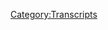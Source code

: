 {{DEFAULTSORT:
    #_TRANSCRIPT_0668:April 8, 2022
}}{{Transcript
    | title         = [[668: April 8, 2022]]
    | caption       = [https://knowledgefight.libsyn.com/668-april-8-2022 Listen to this episode on Libsyn]
    | episodeNumber = [[668: April 8, 2022|668]]
    | length        = 01:18:15
}}

{{MessageBox
    | header     = Warning: Bot Generated Content
    | text       = This transcript was automatically generated by transcription software and likely contains many mistakes and misattributions. Please check the audio for definitive quotes, attribution, and context.
    | image      = N3yvass4myg91.webp
    | imagewidth = 50px
    | id         = warning
}}

{{TranscriptBlock
    | name      = Unknown Speaker
    | timestamp = 00:00:00.000
    | text      = N-N-N-N-N-N-N-Knowledge Fight
}}

{{TranscriptBlock
    | name      = Unknown Speaker
    | timestamp = 00:00:12.960
    | text      = Dan and Jordan, I am SWEATING
}}

{{TranscriptBlock
    | name      = Unknown Speaker
    | timestamp = 00:00:18.079
    | text      = knowledgefight.com, it's time to pray
}}

{{TranscriptBlock
    | name      = Unknown Speaker
    | timestamp = 00:00:21.320
    | text      = I have great respect for knowledgefight
}}

{{TranscriptBlock
    | name      = Unknown Speaker
    | timestamp = 00:00:23.879
    | text      = knowledgefight
}}

{{TranscriptBlock
    | name      = Unknown Speaker
    | timestamp = 00:00:25.199
    | text      = I'm sick of them posing as if they're the good guys
}}

{{TranscriptBlock
    | name      = Unknown Speaker
    | timestamp = 00:00:27.440
    | text      = saying we are the bad guys
}}

{{TranscriptBlock
    | name      = Unknown Speaker
    | timestamp = 00:00:28.960
    | text      = knowledgefight
}}

{{TranscriptBlock
    | name      = Unknown Speaker
    | timestamp = 00:00:30.039
    | text      = Dan and Jordan, knowledgefight
}}

{{TranscriptBlock
    | name      = Unknown Speaker
    | timestamp = 00:00:32.200
    | text      = RIDDLER, RIDDLER, RIDDLER
}}

{{TranscriptBlock
    | name      = Unknown Speaker
    | timestamp = 00:00:35.000
    | text      = Need, I need money
}}

{{TranscriptBlock
    | name      = Unknown Speaker
    | timestamp = 00:00:36.439
    | text      = RIDDLER, RIDDLER, RIDDLER
}}

{{TranscriptBlock
    | name      = Unknown Speaker
    | timestamp = 00:00:39.359
    | text      = Andy and Kansas, Andy and, Andy and
}}

{{TranscriptBlock
    | name      = Unknown Speaker
    | timestamp = 00:00:42.200
    | text      = Stop it, Andy and, Andy and, Andy and Kansas
}}

{{TranscriptBlock
    | name      = Unknown Speaker
    | timestamp = 00:00:44.719
    | text      = RIDDLER, RIDDLER, RIDDLER
}}

{{TranscriptBlock
    | name      = Unknown Speaker
    | timestamp = 00:00:46.240
    | text      = It's time to pray
}}

{{TranscriptBlock
    | name      = Unknown Speaker
    | timestamp = 00:00:47.119
    | text      = Andy and Kansas, you're on the air, thanks for holding
}}

{{TranscriptBlock
    | name      = Unknown Speaker
    | timestamp = 00:00:49.439
    | text      = Hello Alex, I'm a first time caller, I'm a huge fan
}}

{{TranscriptBlock
    | name      = Unknown Speaker
    | timestamp = 00:00:51.799
    | text      = I love your room
}}

{{TranscriptBlock
    | name      = Unknown Speaker
    | timestamp = 00:00:53.000
    | text      = knowledgefight
}}

{{TranscriptBlock
    | name      = Unknown Speaker
    | timestamp = 00:00:54.039
    | text      = N-N-N-N-N-N-Knowledgefight.com
}}

{{TranscriptBlock
    | name      = Unknown Speaker
    | timestamp = 00:00:57.359
    | text      = N-N-N-N-N-Knowledgefight.com
}}

{{TranscriptBlock
    | name      = Unknown Speaker
    | timestamp = 00:00:59.240
    | text      = Hey everybody, welcome back to Knowledgefight, I'm Dan
}}

{{TranscriptBlock
    | name      = Unknown Speaker
    | timestamp = 00:01:01.240
    | text      = I'm Jordan
}}

{{TranscriptBlock
    | name      = Unknown Speaker
    | timestamp = 00:01:01.880
    | text      = We're a couple dudes, I can sit around, worship at the altar of Selene
}}

{{TranscriptBlock
    | name      = Unknown Speaker
    | timestamp = 00:01:04.599
    | text      = and talk a little bit about Alex Jones
}}

{{TranscriptBlock
    | name      = Unknown Speaker
    | timestamp = 00:01:06.599
    | text      = Oh, and DBR, Dan
}}

{{TranscriptBlock
    | name      = Unknown Speaker
    | timestamp = 00:01:07.719
    | text      = Jordan
}}

{{TranscriptBlock
    | name      = Unknown Speaker
    | timestamp = 00:01:08.040
    | text      = Dan
}}

{{TranscriptBlock
    | name      = Unknown Speaker
    | timestamp = 00:01:08.920
    | text      = Jordan
}}

{{TranscriptBlock
    | name      = Unknown Speaker
    | timestamp = 00:01:10.480
    | text      = Quick question for you
}}

{{TranscriptBlock
    | name      = Unknown Speaker
    | timestamp = 00:01:11.079
    | text      = What's up?
}}

{{TranscriptBlock
    | name      = Unknown Speaker
    | timestamp = 00:01:11.599
    | text      = What's your bright spot today?
}}

{{TranscriptBlock
    | name      = Unknown Speaker
    | timestamp = 00:01:12.359
    | text      = My bright spot today, Jordan, rare
}}

{{TranscriptBlock
    | name      = Unknown Speaker
    | timestamp = 00:01:14.120
    | text      = Rare?
}}

{{TranscriptBlock
    | name      = Unknown Speaker
    | timestamp = 00:01:15.159
    | text      = Uh, this was one of your bright spots in the past
}}

{{TranscriptBlock
    | name      = Unknown Speaker
    | timestamp = 00:01:17.359
    | text      = Ooh
}}

{{TranscriptBlock
    | name      = Unknown Speaker
    | timestamp = 00:01:18.239
    | text      = And it's super rare that I actually end up taking somebody's recommendation for something
}}

{{TranscriptBlock
    | name      = Unknown Speaker
    | timestamp = 00:01:22.159
    | text      = but I've watched a bit of Taskmaster
}}

{{TranscriptBlock
    | name      = Unknown Speaker
    | timestamp = 00:01:24.799
    | text      = It's fantastic
}}

{{TranscriptBlock
    | name      = Unknown Speaker
    | timestamp = 00:01:25.239
    | text      = And you were right
}}

{{TranscriptBlock
    | name      = Unknown Speaker
    | timestamp = 00:01:25.719
    | text      = It's just amazing
}}

{{TranscriptBlock
    | name      = Unknown Speaker
    | timestamp = 00:01:26.680
    | text      = It's...
}}

{{TranscriptBlock
    | name      = Unknown Speaker
    | timestamp = 00:01:27.760
    | text      = Man, you can't make much of a better show than that
}}

{{TranscriptBlock
    | name      = Unknown Speaker
    | timestamp = 00:01:29.760
    | text      = You really can't
}}

{{TranscriptBlock
    | name      = Unknown Speaker
    | timestamp = 00:01:31.000
    | text      = Condescendant host
}}

{{TranscriptBlock
    | name      = Unknown Speaker
    | timestamp = 00:01:32.599
    | text      = Flunky sidekick
}}

{{TranscriptBlock
    | name      = Unknown Speaker
    | timestamp = 00:01:33.760
    | text      = It's just perfect
}}

{{TranscriptBlock
    | name      = Unknown Speaker
    | timestamp = 00:01:34.319
    | text      = Who's pretty fun
}}

{{TranscriptBlock
    | name      = Unknown Speaker
    | timestamp = 00:01:35.040
    | text      = And five comedians who are forced to do random, bizarre
}}

{{TranscriptBlock
    | name      = Unknown Speaker
    | timestamp = 00:01:40.280
    | text      = Creativity requiring tasks
}}

{{TranscriptBlock
    | name      = Unknown Speaker
    | timestamp = 00:01:42.799
    | text      = Yes, yeah, very much so
}}

{{TranscriptBlock
    | name      = Unknown Speaker
    | timestamp = 00:01:44.120
    | text      = Um, yeah, a lot of fun
}}

{{TranscriptBlock
    | name      = Unknown Speaker
    | timestamp = 00:01:45.599
    | text      = Pointless activities, pointless scores
}}

{{TranscriptBlock
    | name      = Unknown Speaker
    | timestamp = 00:01:48.680
    | text      = And I was thinking about this
}}

{{TranscriptBlock
    | name      = Unknown Speaker
    | timestamp = 00:01:51.120
    | text      = It was hard for me to conceptualize when you were describing it
}}

{{TranscriptBlock
    | name      = Unknown Speaker
    | timestamp = 00:01:54.000
    | text      = I re-
}}

{{TranscriptBlock
    | name      = Unknown Speaker
    | timestamp = 00:01:55.319
    | text      = The way you described it, it sounds interesting
}}

{{TranscriptBlock
    | name      = Unknown Speaker
    | timestamp = 00:01:57.159
    | text      = But I couldn't quite put the pieces together
}}

{{TranscriptBlock
    | name      = Unknown Speaker
    | timestamp = 00:01:59.480
    | text      = But watching it, it's very good
}}

{{TranscriptBlock
    | name      = Unknown Speaker
    | timestamp = 00:02:02.200
    | text      = And very entertaining and addictive
}}

{{TranscriptBlock
    | name      = Unknown Speaker
    | timestamp = 00:02:04.560
    | text      = But I also don't think it could ever work as an American show
}}

{{TranscriptBlock
    | name      = Unknown Speaker
    | timestamp = 00:02:09.080
    | text      = Like, I don't, I think it has to be a British show
}}

{{TranscriptBlock
    | name      = Unknown Speaker
    | timestamp = 00:02:11.840
    | text      = I am telling you right now
}}

{{TranscriptBlock
    | name      = Unknown Speaker
    | timestamp = 00:02:13.560
    | text      = It is you and I who can run American Taskmaster, the end
}}

{{TranscriptBlock
    | name      = Unknown Speaker
    | timestamp = 00:02:17.360
    | text      = That's it
}}

{{TranscriptBlock
    | name      = Unknown Speaker
    | timestamp = 00:02:17.960
    | text      = But then, would you be Greg?
}}

{{TranscriptBlock
    | name      = Unknown Speaker
    | timestamp = 00:02:20.639
    | text      = Or would I be Greg?
}}

{{TranscriptBlock
    | name      = Unknown Speaker
    | timestamp = 00:02:21.280
    | text      = I don't know
}}

{{TranscriptBlock
    | name      = Unknown Speaker
    | timestamp = 00:02:21.879
    | text      = I think we would both have to find a weird way to be both at each other aggressively, right?
}}

{{TranscriptBlock
    | name      = Unknown Speaker
    | timestamp = 00:02:26.759
    | text      = I don't know
}}

{{TranscriptBlock
    | name      = Unknown Speaker
    | timestamp = 00:02:27.439
    | text      = I think that dynamic would be difficult
}}

{{TranscriptBlock
    | name      = Unknown Speaker
    | timestamp = 00:02:29.280
    | text      = Because Alex Horne does all the work, so that's you, right?
}}

{{TranscriptBlock
    | name      = Unknown Speaker
    | timestamp = 00:02:32.120
    | text      = Conceivably
}}

{{TranscriptBlock
    | name      = Unknown Speaker
    | timestamp = 00:02:32.840
    | text      = Right, but he's also the second banana
}}

{{TranscriptBlock
    | name      = Unknown Speaker
    | timestamp = 00:02:36.520
    | text      = So that's me, right?
}}

{{TranscriptBlock
    | name      = Unknown Speaker
    | timestamp = 00:02:38.199
    | text      = So it's like, but
}}

{{TranscriptBlock
    | name      = Unknown Speaker
    | timestamp = 00:02:39.120
    | text      = Yeah, it's tough
}}

{{TranscriptBlock
    | name      = Unknown Speaker
    | timestamp = 00:02:40.080
    | text      = Greg Davies, giant, loud, angry piece of shit
}}

{{TranscriptBlock
    | name      = Unknown Speaker
    | timestamp = 00:02:42.479
    | text      = That's me
}}

{{TranscriptBlock
    | name      = Unknown Speaker
    | timestamp = 00:02:43.159
    | text      = True
}}

{{TranscriptBlock
    | name      = Unknown Speaker
    | timestamp = 00:02:43.639
    | text      = But, I mean, he's the one telling the other guy what he's doing wrong all the time
}}

{{TranscriptBlock
    | name      = Unknown Speaker
    | timestamp = 00:02:47.599
    | text      = And that's you
}}

{{TranscriptBlock
    | name      = Unknown Speaker
    | timestamp = 00:02:48.120
    | text      = Heir of condescension
}}

{{TranscriptBlock
    | name      = Unknown Speaker
    | timestamp = 00:02:49.039
    | text      = Heir of condescension, see?
}}

{{TranscriptBlock
    | name      = Unknown Speaker
    | timestamp = 00:02:50.680
    | text      = We're screwed
}}

{{TranscriptBlock
    | name      = Unknown Speaker
    | timestamp = 00:02:51.599
    | text      = Yeah
}}

{{TranscriptBlock
    | name      = Unknown Speaker
    | timestamp = 00:02:52.639
    | text      = I think that's the main problem, why this couldn't be an American show
}}

{{TranscriptBlock
    | name      = Unknown Speaker
    | timestamp = 00:02:55.879
    | text      = Right, right, right
}}

{{TranscriptBlock
    | name      = Unknown Speaker
    | timestamp = 00:02:56.919
    | text      = No, also, I just think the sensibility of it is
}}

{{TranscriptBlock
    | name      = Unknown Speaker
    | timestamp = 00:03:00.439
    | text      = It would be really tough to translate
}}

{{TranscriptBlock
    | name      = Unknown Speaker
    | timestamp = 00:03:02.439
    | text      = They tried, and they tried
}}

{{TranscriptBlock
    | name      = Unknown Speaker
    | timestamp = 00:03:04.759
    | text      = And Alex Horne told the story that they tried to one, cut it down to a half hour show
}}

{{TranscriptBlock
    | name      = Unknown Speaker
    | timestamp = 00:03:09.240
    | text      = So, already it is over
}}

{{TranscriptBlock
    | name      = Unknown Speaker
    | timestamp = 00:03:11.520
    | text      = Game over, you should have quit
}}

{{TranscriptBlock
    | name      = Unknown Speaker
    | timestamp = 00:03:12.919
    | text      = One of the parts that's so great about it is how many pointless tasks they do
}}

{{TranscriptBlock
    | name      = Unknown Speaker
    | timestamp = 00:03:17.639
    | text      = It was, like, the first thing he said was like
}}

{{TranscriptBlock
    | name      = Unknown Speaker
    | timestamp = 00:03:20.120
    | text      = Well, when we tried to bring it over, they wanted to make it a half hour show
}}

{{TranscriptBlock
    | name      = Unknown Speaker
    | timestamp = 00:03:23.159
    | text      = And I stopped reading, because it's like, no, you've already lost, then you didn't do it
}}

{{TranscriptBlock
    | name      = Unknown Speaker
    | timestamp = 00:03:26.919
    | text      = Yeah
}}

{{TranscriptBlock
    | name      = Unknown Speaker
    | timestamp = 00:03:27.319
    | text      = You did a bad job
}}

{{TranscriptBlock
    | name      = Unknown Speaker
    | timestamp = 00:03:28.400
    | text      = Yeah
}}

{{TranscriptBlock
    | name      = Unknown Speaker
    | timestamp = 00:03:29.159
    | text      = Part of the charm of it is the feeling of how long they made these people do things
}}

{{TranscriptBlock
    | name      = Unknown Speaker
    | timestamp = 00:03:34.879
    | text      = Yes, yes
}}

{{TranscriptBlock
    | name      = Unknown Speaker
    | timestamp = 00:03:36.120
    | text      = And that wouldn't be, you wouldn't be able to capture that with
}}

{{TranscriptBlock
    | name      = Unknown Speaker
    | timestamp = 00:03:38.400
    | text      = No, in a half hour, that'd be over too quick
}}

{{TranscriptBlock
    | name      = Unknown Speaker
    | timestamp = 00:03:40.120
    | text      = You'd be like, why are you guys bringing these people in here for a day, or something
}}

{{TranscriptBlock
    | name      = Unknown Speaker
    | timestamp = 00:03:43.319
    | text      = No, this is two or three months' worth
}}

{{TranscriptBlock
    | name      = Unknown Speaker
    | timestamp = 00:03:46.159
    | text      = Yeah, it seems like a commitment
}}

{{TranscriptBlock
    | name      = Unknown Speaker
    | timestamp = 00:03:47.479
    | text      = Yeah
}}

{{TranscriptBlock
    | name      = Unknown Speaker
    | timestamp = 00:03:48.000
    | text      = Anyway, what's your bright spot?
}}

{{TranscriptBlock
    | name      = Unknown Speaker
    | timestamp = 00:03:49.520
    | text      = My bright spot is, Dan, we didn't talk about it, but on the day of our last recording
}}

{{TranscriptBlock
    | name      = Unknown Speaker
    | timestamp = 00:03:56.280
    | text      = Raising my eyebrows
}}

{{TranscriptBlock
    | name      = Unknown Speaker
    | timestamp = 00:03:57.400
    | text      = Previous recording
}}

{{TranscriptBlock
    | name      = Unknown Speaker
    | timestamp = 00:03:58.120
    | text      = Really high
}}

{{TranscriptBlock
    | name      = Unknown Speaker
    | timestamp = 00:03:59.199
    | text      = Thursday, April 6th
}}

{{TranscriptBlock
    | name      = Unknown Speaker
    | timestamp = 00:04:03.120
    | text      = That's opening day, baby
}}

{{TranscriptBlock
    | name      = Unknown Speaker
    | timestamp = 00:04:04.360
    | text      = Oh, shit
}}

{{TranscriptBlock
    | name      = Unknown Speaker
    | timestamp = 00:04:05.120
    | text      = That's baseball
}}

{{TranscriptBlock
    | name      = Unknown Speaker
    | timestamp = 00:04:06.280
    | text      = Ohtani is back
}}

{{TranscriptBlock
    | name      = Unknown Speaker
    | timestamp = 00:04:08.000
    | text      = Ohtani, four innings, two-thirds pitch, one run, one hit, nine strikeouts, man
}}

{{TranscriptBlock
    | name      = Unknown Speaker
    | timestamp = 00:04:15.560
    | text      = Nine strikeouts
}}

{{TranscriptBlock
    | name      = Unknown Speaker
    | timestamp = 00:04:16.480
    | text      = Not bad
}}

{{TranscriptBlock
    | name      = Unknown Speaker
    | timestamp = 00:04:16.759
    | text      = That's almost two per inning
}}

{{TranscriptBlock
    | name      = Unknown Speaker
    | timestamp = 00:04:18.319
    | text      = That's pretty good
}}

{{TranscriptBlock
    | name      = Unknown Speaker
    | timestamp = 00:04:19.000
    | text      = Yeah, I imagine
}}

{{TranscriptBlock
    | name      = Unknown Speaker
    | timestamp = 00:04:20.079
    | text      = Pretty good first outing
}}

{{TranscriptBlock
    | name      = Unknown Speaker
    | timestamp = 00:04:21.399
    | text      = Warming it up, warming up that arm
}}

{{TranscriptBlock
    | name      = Unknown Speaker
    | timestamp = 00:04:23.639
    | text      = Hasn't hit a dinger yet, but it's coming
}}

{{TranscriptBlock
    | name      = Unknown Speaker
    | timestamp = 00:04:25.519
    | text      = Oh, yeah
}}

{{TranscriptBlock
    | name      = Unknown Speaker
    | timestamp = 00:04:25.920
    | text      = It's coming
}}

{{TranscriptBlock
    | name      = Unknown Speaker
    | timestamp = 00:04:26.279
    | text      = You don't need to hit one opening day
}}

{{TranscriptBlock
    | name      = Unknown Speaker
    | timestamp = 00:04:27.560
    | text      = You do
}}

{{TranscriptBlock
    | name      = Unknown Speaker
    | timestamp = 00:04:28.360
    | text      = Ooh
}}

{{TranscriptBlock
    | name      = Unknown Speaker
    | timestamp = 00:04:29.920
    | text      = Well, that's great, I'm happy for you
}}

{{TranscriptBlock
    | name      = Unknown Speaker
    | timestamp = 00:04:31.160
    | text      = I know that as you were explaining, it was touch and go
}}

{{TranscriptBlock
    | name      = Unknown Speaker
    | timestamp = 00:04:33.839
    | text      = It was
}}

{{TranscriptBlock
    | name      = Unknown Speaker
    | timestamp = 00:04:34.199
    | text      = The possibility of it not happening
}}

{{TranscriptBlock
    | name      = Unknown Speaker
    | timestamp = 00:04:35.720
    | text      = It was
}}

{{TranscriptBlock
    | name      = Unknown Speaker
    | timestamp = 00:04:36.680
    | text      = And, hey, here you are
}}

{{TranscriptBlock
    | name      = Unknown Speaker
    | timestamp = 00:04:38.439
    | text      = Back at it
}}

{{TranscriptBlock
    | name      = Unknown Speaker
    | timestamp = 00:04:38.800
    | text      = Get to watch a lot of games
}}

{{TranscriptBlock
    | name      = Unknown Speaker
    | timestamp = 00:04:41.040
    | text      = Yep
}}

{{TranscriptBlock
    | name      = Unknown Speaker
    | timestamp = 00:04:41.279
    | text      = So many
}}

{{TranscriptBlock
    | name      = Unknown Speaker
    | timestamp = 00:04:42.160
    | text      = Too many
}}

{{TranscriptBlock
    | name      = Unknown Speaker
    | timestamp = 00:04:43.279
    | text      = 199,000
}}

{{TranscriptBlock
    | name      = Unknown Speaker
    | timestamp = 00:04:45.759
    | text      = 62 per team
}}

{{TranscriptBlock
    | name      = Unknown Speaker
    | timestamp = 00:04:48.120
    | text      = Too many
}}

{{TranscriptBlock
    | name      = Unknown Speaker
    | timestamp = 00:04:49.800
    | text      = So, Jordan, today we have an episode to go over
}}

{{TranscriptBlock
    | name      = Unknown Speaker
    | timestamp = 00:04:52.639
    | text      = We are going to be talking about present day business
}}

{{TranscriptBlock
    | name      = Unknown Speaker
    | timestamp = 00:04:54.560
    | text      = We're going to be talking about April 8th, 2022
}}

{{TranscriptBlock
    | name      = Unknown Speaker
    | timestamp = 00:04:57.600
    | text      = But also, before we do that, we have to check in with a little special report Alex put out from Connecticut
}}

{{TranscriptBlock
    | name      = Unknown Speaker
    | timestamp = 00:05:02.879
    | text      = Where he was visiting to do his old deposition
}}

{{TranscriptBlock
    | name      = Unknown Speaker
    | timestamp = 00:05:06.079
    | text      = That sounds about right
}}

{{TranscriptBlock
    | name      = Unknown Speaker
    | timestamp = 00:05:07.399
    | text      = It's a mess
}}

{{TranscriptBlock
    | name      = Unknown Speaker
    | timestamp = 00:05:08.439
    | text      = And we'll get into it, but before we do, let's say hello to some new wonks
}}

{{TranscriptBlock
    | name      = Unknown Speaker
    | timestamp = 00:05:11.519
    | text      = Oh, that's a great idea
}}

{{TranscriptBlock
    | name      = Unknown Speaker
    | timestamp = 00:05:12.439
    | text      = So first, A&E from Fort Meade, Maryland
}}

{{TranscriptBlock
    | name      = Unknown Speaker
    | timestamp = 00:05:15.160
    | text      = Thank you so much, you are now a policy wonk
}}

{{TranscriptBlock
    | name      = Unknown Speaker
    | timestamp = 00:05:16.959
    | text      = I'm a policy wonk
}}

{{TranscriptBlock
    | name      = Unknown Speaker
    | timestamp = 00:05:18.000
    | text      = Thank you very much
}}

{{TranscriptBlock
    | name      = Unknown Speaker
    | timestamp = 00:05:18.680
    | text      = Thank you
}}

{{TranscriptBlock
    | name      = Unknown Speaker
    | timestamp = 00:05:19.120
    | text      = I used to watch A&E Daybreaks all the time
}}

{{TranscriptBlock
    | name      = Unknown Speaker
    | timestamp = 00:05:21.360
    | text      = Oh, did you?
}}

{{TranscriptBlock
    | name      = Unknown Speaker
    | timestamp = 00:05:21.680
    | text      = Back when I would stay home from school sick
}}

{{TranscriptBlock
    | name      = Unknown Speaker
    | timestamp = 00:05:23.639
    | text      = That's where news radio was from
}}

{{TranscriptBlock
    | name      = Unknown Speaker
    | timestamp = 00:05:25.160
    | text      = Northern Exposure
}}

{{TranscriptBlock
    | name      = Unknown Speaker
    | timestamp = 00:05:26.319
    | text      = Oh, that's the shit
}}

{{TranscriptBlock
    | name      = Unknown Speaker
    | timestamp = 00:05:27.519
    | text      = Yeah
}}

{{TranscriptBlock
    | name      = Unknown Speaker
    | timestamp = 00:05:28.240
    | text      = Next, Scott Lively, but not that Scott Lively, much better Scott Lively
}}

{{TranscriptBlock
    | name      = Unknown Speaker
    | timestamp = 00:05:32.240
    | text      = Even if being better than that Scott Lively is not much of an accomplishment
}}

{{TranscriptBlock
    | name      = Unknown Speaker
    | timestamp = 00:05:36.040
    | text      = Thank you so much, you are now a policy wonk
}}

{{TranscriptBlock
    | name      = Unknown Speaker
    | timestamp = 00:05:38.000
    | text      = I'm a policy wonk
}}

{{TranscriptBlock
    | name      = Unknown Speaker
    | timestamp = 00:05:39.079
    | text      = I'm confused as to who the top Scott Lively in this situation is, but I'm grateful to both
}}

{{TranscriptBlock
    | name      = Unknown Speaker
    | timestamp = 00:05:43.759
    | text      = There's a hierarchy
}}

{{TranscriptBlock
    | name      = Unknown Speaker
    | timestamp = 00:05:44.759
    | text      = Next, congratulations to Jordan and Jordan's partner on your free bottle of wine
}}

{{TranscriptBlock
    | name      = Unknown Speaker
    | timestamp = 00:05:48.639
    | text      = Thank you so much, you are now a policy wonk
}}

{{TranscriptBlock
    | name      = Unknown Speaker
    | timestamp = 00:05:50.480
    | text      = I'm a policy wonk
}}

{{TranscriptBlock
    | name      = Unknown Speaker
    | timestamp = 00:05:51.319
    | text      = Thank you so much
}}

{{TranscriptBlock
    | name      = Unknown Speaker
    | timestamp = 00:05:52.160
    | text      = Thank you
}}

{{TranscriptBlock
    | name      = Unknown Speaker
    | timestamp = 00:05:52.639
    | text      = Next, Schmick, this is technically a birthday shout out too
}}

{{TranscriptBlock
    | name      = Unknown Speaker
    | timestamp = 00:05:55.920
    | text      = Thank you so much, you are now a policy wonk
}}

{{TranscriptBlock
    | name      = Unknown Speaker
    | timestamp = 00:05:57.680
    | text      = I'm a policy wonk
}}

{{TranscriptBlock
    | name      = Unknown Speaker
    | timestamp = 00:05:58.959
    | text      = Thank you very much
}}

{{TranscriptBlock
    | name      = Unknown Speaker
    | timestamp = 00:06:00.000
    | text      = Uh, next, Jordan's marriage is a false flag
}}

{{TranscriptBlock
    | name      = Unknown Speaker
    | timestamp = 00:06:02.720
    | text      = Thank you so much, you are now a policy wonk
}}

{{TranscriptBlock
    | name      = Unknown Speaker
    | timestamp = 00:06:04.600
    | text      = I'm a policy wonk
}}

{{TranscriptBlock
    | name      = Unknown Speaker
    | timestamp = 00:06:05.720
    | text      = Thank you very much
}}

{{TranscriptBlock
    | name      = Unknown Speaker
    | timestamp = 00:06:06.680
    | text      = Getting a lot of marriage heat
}}

{{TranscriptBlock
    | name      = Unknown Speaker
    | timestamp = 00:06:08.600
    | text      = Ah, people like it
}}

{{TranscriptBlock
    | name      = Unknown Speaker
    | timestamp = 00:06:09.519
    | text      = Uh, and finally we get a technocrat in the mix
}}

{{TranscriptBlock
    | name      = Unknown Speaker
    | timestamp = 00:06:11.920
    | text      = Uh, so thank you so much to finally listen to every episode
}}

{{TranscriptBlock
    | name      = Unknown Speaker
    | timestamp = 00:06:15.800
    | text      = It's time to pay
}}

{{TranscriptBlock
    | name      = Unknown Speaker
    | timestamp = 00:06:16.720
    | text      = Thank you so much, you are now a technocrat
}}

{{TranscriptBlock
    | name      = Unknown Speaker
    | timestamp = 00:06:18.759
    | text      = I'm a policy wonk
}}

{{TranscriptBlock
    | name      = Unknown Speaker
    | timestamp = 00:06:19.879
    | text      = I have risen above my enemies
}}

{{TranscriptBlock
    | name      = Unknown Speaker
    | timestamp = 00:06:23.199
    | text      = I might quit tomorrow actually
}}

{{TranscriptBlock
    | name      = Unknown Speaker
    | timestamp = 00:06:24.920
    | text      = I'm just gonna take a little breaky now
}}

{{TranscriptBlock
    | name      = Unknown Speaker
    | timestamp = 00:06:27.319
    | text      = A little breaky for me
}}

{{TranscriptBlock
    | name      = Unknown Speaker
    | timestamp = 00:06:30.920
    | text      = And then we're going to come back
}}

{{TranscriptBlock
    | name      = Unknown Speaker
    | timestamp = 00:06:34.439
    | text      = And I'm gonna start the show over
}}

{{TranscriptBlock
    | name      = Unknown Speaker
    | timestamp = 00:06:36.560
    | text      = But I'm the devil, I'm not gonna be taking over here
}}

{{TranscriptBlock
    | name      = Unknown Speaker
    | timestamp = 00:06:38.519
    | text      = I'm in all this blah, blah, blah, blah
}}

{{TranscriptBlock
    | name      = Unknown Speaker
    | timestamp = 00:06:40.600
    | text      = Fuck you, fuck you
}}

{{TranscriptBlock
    | name      = Unknown Speaker
    | timestamp = 00:06:42.959
    | text      = I got plenty of words for you
}}

{{TranscriptBlock
    | name      = Unknown Speaker
    | timestamp = 00:06:44.360
    | text      = But at the end of the day
}}

{{TranscriptBlock
    | name      = Unknown Speaker
    | timestamp = 00:06:45.560
    | text      = Fuck you and your new world order
}}

{{TranscriptBlock
    | name      = Unknown Speaker
    | timestamp = 00:06:47.560
    | text      = And fuck the horse you rode in on
}}

{{TranscriptBlock
    | name      = Unknown Speaker
    | timestamp = 00:06:49.639
    | text      = And all your shit
}}

{{TranscriptBlock
    | name      = Unknown Speaker
    | timestamp = 00:06:51.360
    | text      = Maybe today should be my last broadcast
}}

{{TranscriptBlock
    | name      = Unknown Speaker
    | timestamp = 00:06:53.399
    | text      = Maybe I'll just be gone a month, maybe five years
}}

{{TranscriptBlock
    | name      = Unknown Speaker
    | timestamp = 00:06:56.879
    | text      = Maybe I'll walk out of here tomorrow
}}

{{TranscriptBlock
    | name      = Unknown Speaker
    | timestamp = 00:06:58.720
    | text      = And you never see me again
}}

{{TranscriptBlock
    | name      = Unknown Speaker
    | timestamp = 00:07:00.920
    | text      = That's really what I want to do
}}

{{TranscriptBlock
    | name      = Unknown Speaker
    | timestamp = 00:07:03.199
    | text      = I never want to come back here again
}}

{{TranscriptBlock
    | name      = Unknown Speaker
    | timestamp = 00:07:04.800
    | text      = I apologize to the crew and the listeners yesterday
}}

{{TranscriptBlock
    | name      = Unknown Speaker
    | timestamp = 00:07:07.759
    | text      = that I was legitimately having breakdowns on here
}}

{{TranscriptBlock
    | name      = Unknown Speaker
    | timestamp = 00:07:12.120
    | text      = I'll be better tomorrow
}}

{{TranscriptBlock
    | name      = Unknown Speaker
    | timestamp = 00:07:13.199
    | text      = He's never better tomorrow
}}

{{TranscriptBlock
    | name      = Unknown Speaker
    | timestamp = 00:07:14.800
    | text      = It's bad
}}

{{TranscriptBlock
    | name      = Unknown Speaker
    | timestamp = 00:07:15.560
    | text      = Oh no
}}

{{TranscriptBlock
    | name      = Unknown Speaker
    | timestamp = 00:07:16.000
    | text      = It's not good
}}

{{TranscriptBlock
    | name      = Unknown Speaker
    | timestamp = 00:07:17.000
    | text      = It's not good?
}}

{{TranscriptBlock
    | name      = Unknown Speaker
    | timestamp = 00:07:17.600
    | text      = So for quite a while Alex had been dodging his depositions
}}

{{TranscriptBlock
    | name      = Unknown Speaker
    | timestamp = 00:07:23.240
    | text      = in the Connecticut Sandy Hook case
}}

{{TranscriptBlock
    | name      = Unknown Speaker
    | timestamp = 00:07:25.720
    | text      = and had come up with fun excuses
}}

{{TranscriptBlock
    | name      = Unknown Speaker
    | timestamp = 00:07:28.319
    | text      = like Dr. Marbles looked at me and was shocked
}}

{{TranscriptBlock
    | name      = Unknown Speaker
    | timestamp = 00:07:30.519
    | text      = I was sick
}}

{{TranscriptBlock
    | name      = Unknown Speaker
    | timestamp = 00:07:31.920
    | text      = He looked at me and I was like, you're right
}}

{{TranscriptBlock
    | name      = Unknown Speaker
    | timestamp = 00:07:33.560
    | text      = I can't go to that deposition
}}

{{TranscriptBlock
    | name      = Unknown Speaker
    | timestamp = 00:07:35.680
    | text      = Yeah, a lot of those sort of like when I would fake a Charlie horse
}}

{{TranscriptBlock
    | name      = Unknown Speaker
    | timestamp = 00:07:39.199
    | text      = to get out of P.E. kind of business
}}

{{TranscriptBlock
    | name      = Unknown Speaker
    | timestamp = 00:07:41.759
    | text      = This did not fly
}}

{{TranscriptBlock
    | name      = Unknown Speaker
    | timestamp = 00:07:43.160
    | text      = and so eventually Alex was hit with these escalating penalties
}}

{{TranscriptBlock
    | name      = Unknown Speaker
    | timestamp = 00:07:47.800
    | text      = of $25,000 a day
}}

{{TranscriptBlock
    | name      = Unknown Speaker
    | timestamp = 00:07:50.040
    | text      = until he went and sat for his deposition
}}

{{TranscriptBlock
    | name      = Unknown Speaker
    | timestamp = 00:07:52.680
    | text      = So he went to Connecticut
}}

{{TranscriptBlock
    | name      = Unknown Speaker
    | timestamp = 00:07:53.759
    | text      = It did not fly so Alex himself did
}}

{{TranscriptBlock
    | name      = Unknown Speaker
    | timestamp = 00:07:55.920
    | text      = He must go to Connecticut
}}

{{TranscriptBlock
    | name      = Unknown Speaker
    | timestamp = 00:07:58.199
    | text      = That's how it works
}}

{{TranscriptBlock
    | name      = Unknown Speaker
    | timestamp = 00:07:59.079
    | text      = So he did that and he was out of the studio for a lot of the past week
}}

{{TranscriptBlock
    | name      = Unknown Speaker
    | timestamp = 00:08:02.800
    | text      = so we don't have a whole lot to go over in his absence
}}

{{TranscriptBlock
    | name      = Unknown Speaker
    | timestamp = 00:08:07.480
    | text      = But while he was in Connecticut
}}

{{TranscriptBlock
    | name      = Unknown Speaker
    | timestamp = 00:08:09.560
    | text      = he might have made a critical error
}}

{{TranscriptBlock
    | name      = Unknown Speaker
    | timestamp = 00:08:12.600
    | text      = and that is he recorded a video of himself talking about the deposition
}}

{{TranscriptBlock
    | name      = Unknown Speaker
    | timestamp = 00:08:17.160
    | text      = Oh no, no, no, no, no, no, no
}}

{{TranscriptBlock
    | name      = Unknown Speaker
    | timestamp = 00:08:18.759
    | text      = which may possibly open up the window for his deposition to become public
}}

{{TranscriptBlock
    | name      = Unknown Speaker
    | timestamp = 00:08:24.319
    | text      = since he's making public statements about it
}}

{{TranscriptBlock
    | name      = Unknown Speaker
    | timestamp = 00:08:27.000
    | text      = This might have been a real disaster
}}

{{TranscriptBlock
    | name      = Unknown Speaker
    | timestamp = 00:08:28.600
    | text      = own goal
}}

{{TranscriptBlock
    | name      = Unknown Speaker
    | timestamp = 00:08:29.759
    | text      = So we'll get to that but here are a couple of out of context drops from today's episode
}}

{{TranscriptBlock
    | name      = Unknown Speaker
    | timestamp = 00:08:35.440
    | text      = Show Dreamy Creamy
}}

{{TranscriptBlock
    | name      = Unknown Speaker
    | timestamp = 00:08:37.639
    | text      = Oh, gross
}}

{{TranscriptBlock
    | name      = Unknown Speaker
    | timestamp = 00:08:39.639
    | text      = It's Dreamy Creamy
}}

{{TranscriptBlock
    | name      = Unknown Speaker
    | timestamp = 00:08:43.080
    | text      = Why did you make me listen to that?
}}

{{TranscriptBlock
    | name      = Unknown Speaker
    | timestamp = 00:08:45.080
    | text      = It's Dreamy Creamy
}}

{{TranscriptBlock
    | name      = Unknown Speaker
    | timestamp = 00:08:45.919
    | text      = That makes me feel dirty somehow
}}

{{TranscriptBlock
    | name      = Unknown Speaker
    | timestamp = 00:08:48.200
    | text      = Well, because it's dirty
}}

{{TranscriptBlock
    | name      = Unknown Speaker
    | timestamp = 00:08:49.759
    | text      = It's just...
}}

{{TranscriptBlock
    | name      = Unknown Speaker
    | timestamp = 00:08:50.879
    | text      = Here's the other one
}}

{{TranscriptBlock
    | name      = Unknown Speaker
    | timestamp = 00:08:51.600
    | text      = Maybe this will clean the taste out of your mouth
}}

{{TranscriptBlock
    | name      = Unknown Speaker
    | timestamp = 00:08:54.399
    | text      = Am I on the air?
}}

{{TranscriptBlock
    | name      = Unknown Speaker
    | timestamp = 00:08:58.200
    | text      = Hello?
}}

{{TranscriptBlock
    | name      = Unknown Speaker
    | timestamp = 00:08:58.799
    | text      = No, I'm listening to you
}}

{{TranscriptBlock
    | name      = Unknown Speaker
    | timestamp = 00:09:00.080
    | text      = Yeah, that's it
}}

{{TranscriptBlock
    | name      = Unknown Speaker
    | timestamp = 00:09:01.240
    | text      = Okay, that's better
}}

{{TranscriptBlock
    | name      = Unknown Speaker
    | timestamp = 00:09:02.559
    | text      = That's better
}}

{{TranscriptBlock
    | name      = Unknown Speaker
    | timestamp = 00:09:03.639
    | text      = Don't say those syllables
}}

{{TranscriptBlock
    | name      = Unknown Speaker
    | timestamp = 00:09:05.559
    | text      = But you don't want me to say
}}

{{TranscriptBlock
    | name      = Unknown Speaker
    | timestamp = 00:09:06.519
    | text      = No, no, no, no, no, no
}}

{{TranscriptBlock
    | name      = Unknown Speaker
    | timestamp = 00:09:08.039
    | text      = So Dreamy Creamy
}}

{{TranscriptBlock
    | name      = Unknown Speaker
    | timestamp = 00:09:10.519
    | text      = This will not be the new breaky
}}

{{TranscriptBlock
    | name      = Unknown Speaker
    | timestamp = 00:09:13.000
    | text      = No, this one makes me shiver
}}

{{TranscriptBlock
    | name      = Unknown Speaker
    | timestamp = 00:09:16.120
    | text      = So here is the beginning of Alex's conversation about his deposition from his trip to Connecticut
}}

{{TranscriptBlock
    | name      = Unknown Speaker
    | timestamp = 00:09:23.159
    | text      = Alex Jones here on April 5th, 2022
}}

{{TranscriptBlock
    | name      = Unknown Speaker
    | timestamp = 00:09:27.720
    | text      = I flew into Connecticut yesterday afternoon
}}

{{TranscriptBlock
    | name      = Unknown Speaker
    | timestamp = 00:09:30.840
    | text      = And I sat for 10 hours with Chris Matty, the former federal prosecutor here in Connecticut
}}

{{TranscriptBlock
    | name      = Unknown Speaker
    | timestamp = 00:09:36.720
    | text      = from Koskoff
}}

{{TranscriptBlock
    | name      = Unknown Speaker
    | timestamp = 00:09:39.080
    | text      = And it was just next level like a hallucination or something
}}

{{TranscriptBlock
    | name      = Unknown Speaker
    | timestamp = 00:09:45.840
    | text      = They start out with demonizing me that I believe in a new world order and a global government
}}

{{TranscriptBlock
    | name      = Unknown Speaker
    | timestamp = 00:09:52.559
    | text      = And of course, just last week, the Davos Group met and announced world government planetary
}}

{{TranscriptBlock
    | name      = Unknown Speaker
    | timestamp = 00:09:57.279
    | text      = control
}}

{{TranscriptBlock
    | name      = Unknown Speaker
    | timestamp = 00:09:58.600
    | text      = And the title of this session
}}

{{TranscriptBlock
    | name      = Unknown Speaker
    | timestamp = 00:10:01.840
    | text      = Are we ready for a new world order?
}}

{{TranscriptBlock
    | name      = Unknown Speaker
    | timestamp = 00:10:07.360
    | text      = Just absolute tyranny
}}

{{TranscriptBlock
    | name      = Unknown Speaker
    | timestamp = 00:10:08.919
    | text      = So yeah, already he's
}}

{{TranscriptBlock
    | name      = Unknown Speaker
    | timestamp = 00:10:10.759
    | text      = Who's editing things in here?
}}

{{TranscriptBlock
    | name      = Unknown Speaker
    | timestamp = 00:10:13.360
    | text      = Someone at InfoHorse, who knows?
}}

{{TranscriptBlock
    | name      = Unknown Speaker
    | timestamp = 00:10:15.679
    | text      = So yeah, we got already talking about stuff that happened in the deposition presumably
}}

{{TranscriptBlock
    | name      = Unknown Speaker
    | timestamp = 00:10:21.240
    | text      = at least according to Alex
}}

{{TranscriptBlock
    | name      = Unknown Speaker
    | timestamp = 00:10:22.759
    | text      = You have his version of things that they demonized him for believing in a new world order
}}

{{TranscriptBlock
    | name      = Unknown Speaker
    | timestamp = 00:10:28.720
    | text      = Right
}}

{{TranscriptBlock
    | name      = Unknown Speaker
    | timestamp = 00:10:29.720
    | text      = And then he plays that clip that doesn't say what he says it says
}}

{{TranscriptBlock
    | name      = Unknown Speaker
    | timestamp = 00:10:34.120
    | text      = This is just ill-advised
}}

{{TranscriptBlock
    | name      = Unknown Speaker
    | timestamp = 00:10:35.440
    | text      = I mean, I think what he's, because I feel like the point that I'm supposed to take away
}}

{{TranscriptBlock
    | name      = Unknown Speaker
    | timestamp = 00:10:41.159
    | text      = from that is that it is so ridiculous for the lawyers to vilify Alex Jones for believing
}}

{{TranscriptBlock
    | name      = Unknown Speaker
    | timestamp = 00:10:47.000
    | text      = in a new world government
}}

{{TranscriptBlock
    | name      = Unknown Speaker
    | timestamp = 00:10:48.559
    | text      = Right
}}

{{TranscriptBlock
    | name      = Unknown Speaker
    | timestamp = 00:10:49.559
    | text      = Right
}}

{{TranscriptBlock
    | name      = Unknown Speaker
    | timestamp = 00:10:50.559
    | text      = And he plays the clip of the theoretical new world government in question
}}

{{TranscriptBlock
    | name      = Unknown Speaker
    | timestamp = 00:10:54.120
    | text      = Well, but the person is just saying, are we ready for a new state of affairs in the world?
}}

{{TranscriptBlock
    | name      = Unknown Speaker
    | timestamp = 00:11:01.039
    | text      = Right
}}

{{TranscriptBlock
    | name      = Unknown Speaker
    | timestamp = 00:11:02.039
    | text      = Not so much are we ready for the Illuminati to ascend into their demonic form and bleed
}}

{{TranscriptBlock
    | name      = Unknown Speaker
    | timestamp = 00:11:08.559
    | text      = all our children?
}}

{{TranscriptBlock
    | name      = Unknown Speaker
    | timestamp = 00:11:09.559
    | text      = So in a way, it's almost like the people at InfoHorse are editing in the reality that
}}

{{TranscriptBlock
    | name      = Unknown Speaker
    | timestamp = 00:11:14.960
    | text      = exposes why Alex is being made fun of for believing in a new world government
}}

{{TranscriptBlock
    | name      = Unknown Speaker
    | timestamp = 00:11:19.759
    | text      = But because it's such a small clip, the appearance could be made that like, haha, I actually
}}

{{TranscriptBlock
    | name      = Unknown Speaker
    | timestamp = 00:11:23.600
    | text      = am right
}}

{{TranscriptBlock
    | name      = Unknown Speaker
    | timestamp = 00:11:24.600
    | text      = It's a fun game
}}

{{TranscriptBlock
    | name      = Unknown Speaker
    | timestamp = 00:11:25.600
    | text      = Possible
}}

{{TranscriptBlock
    | name      = Unknown Speaker
    | timestamp = 00:11:26.600
    | text      = Anyway, so Alex, Alex is like these people, these lawyers questioning me about the new
}}

{{TranscriptBlock
    | name      = Unknown Speaker
    | timestamp = 00:11:31.240
    | text      = world order
}}

{{TranscriptBlock
    | name      = Unknown Speaker
    | timestamp = 00:11:32.240
    | text      = They are just like the media back in the day pretending that this stuff wasn't real
}}

{{TranscriptBlock
    | name      = Unknown Speaker
    | timestamp = 00:11:37.480
    | text      = I'm sitting there watching this unfold and I'm just realizing they're like 20 years ago
}}

{{TranscriptBlock
    | name      = Unknown Speaker
    | timestamp = 00:11:45.539
    | text      = when 60 minutes and the rest of them were saying there's no new world order
}}

{{TranscriptBlock
    | name      = Unknown Speaker
    | timestamp = 00:11:49.039
    | text      = There's no global government, there's no transhumanism, there's no plans for any of this
}}

{{TranscriptBlock
    | name      = Unknown Speaker
    | timestamp = 00:11:54.440
    | text      = And they're really thinking with this lawsuit, they're going to outlaw questioning big events
}}

{{TranscriptBlock
    | name      = Unknown Speaker
    | timestamp = 00:12:00.159
    | text      = like WMDs in Iraq or Jussie Smollett or any of these things that have happened
}}

{{TranscriptBlock
    | name      = Unknown Speaker
    | timestamp = 00:12:06.000
    | text      = And that questioning these and looking at the evidence and information is a crime
}}

{{TranscriptBlock
    | name      = Unknown Speaker
    | timestamp = 00:12:11.039
    | text      = Questioning things isn't the problem, but also it's just become like a script
}}

{{TranscriptBlock
    | name      = Unknown Speaker
    | timestamp = 00:12:17.639
    | text      = The mass destruction in Iraq and Jussie Smollett are the things that Alex will say
}}

{{TranscriptBlock
    | name      = Unknown Speaker
    | timestamp = 00:12:24.879
    | text      = I would say that I have some doubts that Jussie Smollett was a major world event
}}

{{TranscriptBlock
    | name      = Unknown Speaker
    | timestamp = 00:12:31.639
    | text      = I would even go so far as to say strongly the opposite is true
}}

{{TranscriptBlock
    | name      = Unknown Speaker
    | timestamp = 00:12:35.600
    | text      = Right
}}

{{TranscriptBlock
    | name      = Unknown Speaker
    | timestamp = 00:12:37.720
    | text      = I think that Alex just has such a really difficult time rationalizing his actions
}}

{{TranscriptBlock
    | name      = Unknown Speaker
    | timestamp = 00:12:44.039
    | text      = that he's needed to come up with shorthand and this is what he's come up with
}}

{{TranscriptBlock
    | name      = Unknown Speaker
    | timestamp = 00:12:47.679
    | text      = And every time he'll just be like ba ba ba ba ba
}}

{{TranscriptBlock
    | name      = Unknown Speaker
    | timestamp = 00:12:51.120
    | text      = Yeah, I mean, boy, don't you ever stop and think, man, here's my examples
}}

{{TranscriptBlock
    | name      = Unknown Speaker
    | timestamp = 00:12:57.840
    | text      = I've got one, WMDs, total knockout, absolute slam dunk, government lies, world at stake
}}

{{TranscriptBlock
    | name      = Unknown Speaker
    | timestamp = 00:13:07.840
    | text      = Amazing, important, great, got that one
}}

{{TranscriptBlock
    | name      = Unknown Speaker
    | timestamp = 00:13:10.600
    | text      = Example number two, Jussie Smollett
}}

{{TranscriptBlock
    | name      = Unknown Speaker
    | timestamp = 00:13:12.360
    | text      = Ooh, no, I'm screwed, I think I don't have a good argument to stand on
}}

{{TranscriptBlock
    | name      = Unknown Speaker
    | timestamp = 00:13:15.360
    | text      = It's a little bit of a drop off
}}

{{TranscriptBlock
    | name      = Unknown Speaker
    | timestamp = 00:13:16.960
    | text      = It's a drop
}}

{{TranscriptBlock
    | name      = Unknown Speaker
    | timestamp = 00:13:17.559
    | text      = Yeah
}}

{{TranscriptBlock
    | name      = Unknown Speaker
    | timestamp = 00:13:19.159
    | text      = So Alex, I will say to his credit is a little bit introspective about his behavior
}}

{{TranscriptBlock
    | name      = Unknown Speaker
    | timestamp = 00:13:26.399
    | text      = But here's the big takeaway and I'll just admit it
}}

{{TranscriptBlock
    | name      = Unknown Speaker
    | timestamp = 00:13:29.720
    | text      = I could have done a better job on Sandy Hook
}}

{{TranscriptBlock
    | name      = Unknown Speaker
    | timestamp = 00:13:31.399
    | text      = Some of the anomalies that we reported on were not accurate
}}

{{TranscriptBlock
    | name      = Unknown Speaker
    | timestamp = 00:13:34.360
    | text      = And I admitted it years before I was sued
}}

{{TranscriptBlock
    | name      = Unknown Speaker
    | timestamp = 00:13:37.480
    | text      = But the issue is this is all about them being holier than thou
}}

{{TranscriptBlock
    | name      = Unknown Speaker
    | timestamp = 00:13:41.840
    | text      = And they're the arbiters of truth and they're the Democrats
}}

{{TranscriptBlock
    | name      = Unknown Speaker
    | timestamp = 00:13:44.879
    | text      = And they're the ones that love you
}}

{{TranscriptBlock
    | name      = Unknown Speaker
    | timestamp = 00:13:46.440
    | text      = And Alex challenges the devil to distract from how the corporate media has been caught
}}

{{TranscriptBlock
    | name      = Unknown Speaker
    | timestamp = 00:13:50.559
    | text      = Lying to people consciously about WMDs
}}

{{TranscriptBlock
    | name      = Unknown Speaker
    | timestamp = 00:13:54.039
    | text      = The list literally goes on and on
}}

{{TranscriptBlock
    | name      = Unknown Speaker
    | timestamp = 00:13:56.879
    | text      = So wait, Alex
}}

{{TranscriptBlock
    | name      = Unknown Speaker
    | timestamp = 00:13:57.639
    | text      = It goes WMDs, Jussie Smollett, it goes on and on
}}

{{TranscriptBlock
    | name      = Unknown Speaker
    | timestamp = 00:14:00.159
    | text      = So yeah, and so Alex's Sandy Hook cases are to distract from Judith Miller's reporting in 2003
}}

{{TranscriptBlock
    | name      = Unknown Speaker
    | timestamp = 00:14:08.799
    | text      = Correct, you got it
}}

{{TranscriptBlock
    | name      = Unknown Speaker
    | timestamp = 00:14:09.720
    | text      = Alright, Alex
}}

{{TranscriptBlock
    | name      = Unknown Speaker
    | timestamp = 00:14:10.480
    | text      = Otherwise people are going to know
}}

{{TranscriptBlock
    | name      = Unknown Speaker
    | timestamp = 00:14:12.279
    | text      = Okay
}}

{{TranscriptBlock
    | name      = Unknown Speaker
    | timestamp = 00:14:12.759
    | text      = And then when people have Judith Miller's reporting, I mean shit goes south real quick
}}

{{TranscriptBlock
    | name      = Unknown Speaker
    | timestamp = 00:14:17.960
    | text      = I think this is soft as an angle
}}

{{TranscriptBlock
    | name      = Unknown Speaker
    | timestamp = 00:14:23.440
    | text      = But I do agree he could have done better
}}

{{TranscriptBlock
    | name      = Unknown Speaker
    | timestamp = 00:14:25.960
    | text      = Well it is nice that we've
}}

{{TranscriptBlock
    | name      = Unknown Speaker
    | timestamp = 00:14:27.480
    | text      = I think that some of my criticisms might be a little harsher than his own self-criticisms
}}

{{TranscriptBlock
    | name      = Unknown Speaker
    | timestamp = 00:14:31.759
    | text      = Maybe
}}

{{TranscriptBlock
    | name      = Unknown Speaker
    | timestamp = 00:14:32.799
    | text      = Also the left and the media are not the arbiters of truth
}}

{{TranscriptBlock
    | name      = Unknown Speaker
    | timestamp = 00:14:36.720
    | text      = Nope
}}

{{TranscriptBlock
    | name      = Unknown Speaker
    | timestamp = 00:14:37.200
    | text      = Reality is
}}

{{TranscriptBlock
    | name      = Unknown Speaker
    | timestamp = 00:14:38.000
    | text      = Yes
}}

{{TranscriptBlock
    | name      = Unknown Speaker
    | timestamp = 00:14:38.519
    | text      = And he's on the wrong side of it
}}

{{TranscriptBlock
    | name      = Unknown Speaker
    | timestamp = 00:14:40.960
    | text      = Anyway, the problem for the New World Order is that everyone's waking up
}}

{{TranscriptBlock
    | name      = Unknown Speaker
    | timestamp = 00:14:45.759
    | text      = And so they're trying to stop people from waking up by suing Alex, I guess
}}

{{TranscriptBlock
    | name      = Unknown Speaker
    | timestamp = 00:14:51.440
    | text      = Is that it?
}}

{{TranscriptBlock
    | name      = Unknown Speaker
    | timestamp = 00:14:51.960
    | text      = Yeah, I guess
}}

{{TranscriptBlock
    | name      = Unknown Speaker
    | timestamp = 00:14:52.559
    | text      = Okay
}}

{{TranscriptBlock
    | name      = Unknown Speaker
    | timestamp = 00:14:53.159
    | text      = And what's crazy is the public's basically totally woken up not just here but around the world
}}

{{TranscriptBlock
    | name      = Unknown Speaker
    | timestamp = 00:14:58.679
    | text      = And nothing they're doing is reversing that
}}

{{TranscriptBlock
    | name      = Unknown Speaker
    | timestamp = 00:15:02.600
    | text      = But they picked these weird neurotic subjects like January 6 where Alex Jones and Sandy Hook
}}

{{TranscriptBlock
    | name      = Unknown Speaker
    | timestamp = 00:15:07.720
    | text      = And they just obsess like a religion on that
}}

{{TranscriptBlock
    | name      = Unknown Speaker
    | timestamp = 00:15:11.559
    | text      = And meanwhile, I'm here in Connecticut
}}

{{TranscriptBlock
    | name      = Unknown Speaker
    | timestamp = 00:15:13.840
    | text      = Everywhere I go I'm just shaking hands
}}

{{TranscriptBlock
    | name      = Unknown Speaker
    | timestamp = 00:15:15.559
    | text      = Black, white, old, young, old, Alex Jones
}}

{{TranscriptBlock
    | name      = Unknown Speaker
    | timestamp = 00:15:18.360
    | text      = But a lot of them are mad at me
}}

{{TranscriptBlock
    | name      = Unknown Speaker
    | timestamp = 00:15:19.480
    | text      = They go, hey, we questioned Sandy Hook, why are you backing off?
}}

{{TranscriptBlock
    | name      = Unknown Speaker
    | timestamp = 00:15:23.720
    | text      = And these folks don't even get up in their big ivory tower law firms
}}

{{TranscriptBlock
    | name      = Unknown Speaker
    | timestamp = 00:15:27.639
    | text      = That the world has moved on from their BS
}}

{{TranscriptBlock
    | name      = Unknown Speaker
    | timestamp = 00:15:30.720
    | text      = And yeah, do I make mistakes?
}}

{{TranscriptBlock
    | name      = Unknown Speaker
    | timestamp = 00:15:31.879
    | text      = Yes
}}

{{TranscriptBlock
    | name      = Unknown Speaker
    | timestamp = 00:15:32.480
    | text      = But I don't lie on purpose like the corporate media does on record
}}

{{TranscriptBlock
    | name      = Unknown Speaker
    | timestamp = 00:15:37.039
    | text      = So wait, the people in their ivory towers don't realize the people have moved on from their BS
}}

{{TranscriptBlock
    | name      = Unknown Speaker
    | timestamp = 00:15:42.480
    | text      = Right
}}

{{TranscriptBlock
    | name      = Unknown Speaker
    | timestamp = 00:15:43.000
    | text      = But that's a thought that Alex has after saying that a lot of the people that he meets are like
}}

{{TranscriptBlock
    | name      = Unknown Speaker
    | timestamp = 00:15:48.720
    | text      = Hey man, why didn't you stop saying that Sandy Hook was fake?
}}

{{TranscriptBlock
    | name      = Unknown Speaker
    | timestamp = 00:15:52.159
    | text      = Absolutely, yes
}}

{{TranscriptBlock
    | name      = Unknown Speaker
    | timestamp = 00:15:53.679
    | text      = So these are the people
}}

{{TranscriptBlock
    | name      = Unknown Speaker
    | timestamp = 00:15:54.679
    | text      = In the present tense
}}

{{TranscriptBlock
    | name      = Unknown Speaker
    | timestamp = 00:15:54.840
    | text      = But those are the people who have moved on from the BS
}}

{{TranscriptBlock
    | name      = Unknown Speaker
    | timestamp = 00:15:57.080
    | text      = Why would they move on from... wait, how could they move on from the BS?
}}

{{TranscriptBlock
    | name      = Unknown Speaker
    | timestamp = 00:16:01.960
    | text      = Is he really at the end of the day saying that he still thinks Sandy Hook was staged?
}}

{{TranscriptBlock
    | name      = Unknown Speaker
    | timestamp = 00:16:05.279
    | text      = I think in a very round
}}

{{TranscriptBlock
    | name      = Unknown Speaker
    | timestamp = 00:16:06.960
    | text      = Oblique directional take we've gotten to
}}

{{TranscriptBlock
    | name      = Unknown Speaker
    | timestamp = 00:16:11.000
    | text      = He's like, I'm still right, obviously
}}

{{TranscriptBlock
    | name      = Unknown Speaker
    | timestamp = 00:16:13.639
    | text      = The BS is the like being mad at Alex for questioning
}}

{{TranscriptBlock
    | name      = Unknown Speaker
    | timestamp = 00:16:17.919
    | text      = Right
}}

{{TranscriptBlock
    | name      = Unknown Speaker
    | timestamp = 00:16:18.519
    | text      = In heavy quotes
}}

{{TranscriptBlock
    | name      = Unknown Speaker
    | timestamp = 00:16:19.799
    | text      = Right, right, right
}}

{{TranscriptBlock
    | name      = Unknown Speaker
    | timestamp = 00:16:21.240
    | text      = Yeah, that seems ill-advised
}}

{{TranscriptBlock
    | name      = Unknown Speaker
    | timestamp = 00:16:24.600
    | text      = So remember, Norm is standing right next to him
}}

{{TranscriptBlock
    | name      = Unknown Speaker
    | timestamp = 00:16:27.240
    | text      = Of course
}}

{{TranscriptBlock
    | name      = Unknown Speaker
    | timestamp = 00:16:27.840
    | text      = So great, good job
}}

{{TranscriptBlock
    | name      = Unknown Speaker
    | timestamp = 00:16:29.919
    | text      = So Alex declares himself the, you know the Rock, he's the people's champ
}}

{{TranscriptBlock
    | name      = Unknown Speaker
    | timestamp = 00:16:34.720
    | text      = Oh yes, yeah
}}

{{TranscriptBlock
    | name      = Unknown Speaker
    | timestamp = 00:16:36.320
    | text      = I was also gonna go with the Michael Bay movie, one of Sean Connery's greatest
}}

{{TranscriptBlock
    | name      = Unknown Speaker
    | timestamp = 00:16:41.120
    | text      = Debatable
}}

{{TranscriptBlock
    | name      = Unknown Speaker
    | timestamp = 00:16:42.519
    | text      = The Rock is the people's champion
}}

{{TranscriptBlock
    | name      = Unknown Speaker
    | timestamp = 00:16:44.240
    | text      = And then eventually once he teamed up with Vince McMahon he was the corporate champion
}}

{{TranscriptBlock
    | name      = Unknown Speaker
    | timestamp = 00:16:48.000
    | text      = And he changed the people's elbow to the corporate elbow
}}

{{TranscriptBlock
    | name      = Unknown Speaker
    | timestamp = 00:16:50.559
    | text      = And no one liked it
}}

{{TranscriptBlock
    | name      = Unknown Speaker
    | timestamp = 00:16:52.200
    | text      = Alex is a different sort of champion
}}

{{TranscriptBlock
    | name      = Unknown Speaker
    | timestamp = 00:16:54.240
    | text      = And so yes, I am the populous champion to many
}}

{{TranscriptBlock
    | name      = Unknown Speaker
    | timestamp = 00:16:57.919
    | text      = And yes, I'm not perfect
}}

{{TranscriptBlock
    | name      = Unknown Speaker
    | timestamp = 00:16:59.480
    | text      = And it's because I'm not perfect, but meanwhile people love me
}}

{{TranscriptBlock
    | name      = Unknown Speaker
    | timestamp = 00:17:03.279
    | text      = And because I admit I'm wrong sometimes, people love me
}}

{{TranscriptBlock
    | name      = Unknown Speaker
    | timestamp = 00:17:05.880
    | text      = But I am not trying to lie to people on purpose
}}

{{TranscriptBlock
    | name      = Unknown Speaker
    | timestamp = 00:17:09.720
    | text      = And when I'm wrong, I will admit it
}}

{{TranscriptBlock
    | name      = Unknown Speaker
    | timestamp = 00:17:12.279
    | text      = These people will never admit when they're wrong
}}

{{TranscriptBlock
    | name      = Unknown Speaker
    | timestamp = 00:17:15.160
    | text      = So Alex never lies on purpose, he never really lies at all
}}

{{TranscriptBlock
    | name      = Unknown Speaker
    | timestamp = 00:17:18.519
    | text      = And when he lies about something or gets something wrong, he'll admit it
}}

{{TranscriptBlock
    | name      = Unknown Speaker
    | timestamp = 00:17:21.839
    | text      = Unfortunately, like 30 seconds later he says this
}}

{{TranscriptBlock
    | name      = Unknown Speaker
    | timestamp = 00:17:25.480
    | text      = The Associated Press reported that I wrote a book called
}}

{{TranscriptBlock
    | name      = Unknown Speaker
    | timestamp = 00:17:28.319
    | text      = Nobody Died at Sandy Hook
}}

{{TranscriptBlock
    | name      = Unknown Speaker
    | timestamp = 00:17:30.200
    | text      = And that I'd lost a defamation suit three years ago
}}

{{TranscriptBlock
    | name      = Unknown Speaker
    | timestamp = 00:17:32.599
    | text      = Didn't write the book, not in the book, totally insane
}}

{{TranscriptBlock
    | name      = Unknown Speaker
    | timestamp = 00:17:35.680
    | text      = When you're bringing up these lawyers, they laugh at you
}}

{{TranscriptBlock
    | name      = Unknown Speaker
    | timestamp = 00:17:38.599
    | text      = Oh, well AP can lie about you on purpose all day long, so what?
}}

{{TranscriptBlock
    | name      = Unknown Speaker
    | timestamp = 00:17:43.440
    | text      = They're part of the establishment
}}

{{TranscriptBlock
    | name      = Unknown Speaker
    | timestamp = 00:17:45.279
    | text      = And that's what these people are
}}

{{TranscriptBlock
    | name      = Unknown Speaker
    | timestamp = 00:17:46.640
    | text      = So Alex is lying about that
}}

{{TranscriptBlock
    | name      = Unknown Speaker
    | timestamp = 00:17:48.440
    | text      = And has been for quite a while
}}

{{TranscriptBlock
    | name      = Unknown Speaker
    | timestamp = 00:17:50.799
    | text      = And has every reason
}}

{{TranscriptBlock
    | name      = Unknown Speaker
    | timestamp = 00:17:51.599
    | text      = He said that he's had his lawyers send letters and stuff
}}

{{TranscriptBlock
    | name      = Unknown Speaker
    | timestamp = 00:17:54.440
    | text      = So if they have, he has every reason to know that the AP didn't publish that headline
}}

{{TranscriptBlock
    | name      = Unknown Speaker
    | timestamp = 00:17:58.920
    | text      = And him asking them for a retraction is impossible
}}

{{TranscriptBlock
    | name      = Unknown Speaker
    | timestamp = 00:18:01.519
    | text      = Since it wasn't a publication that they put out
}}

{{TranscriptBlock
    | name      = Unknown Speaker
    | timestamp = 00:18:03.359
    | text      = Didn't publish, yeah
}}

{{TranscriptBlock
    | name      = Unknown Speaker
    | timestamp = 00:18:04.240
    | text      = Yeah, so he knows that this is wrong
}}

{{TranscriptBlock
    | name      = Unknown Speaker
    | timestamp = 00:18:07.960
    | text      = Based on everything he's said about this
}}

{{TranscriptBlock
    | name      = Unknown Speaker
    | timestamp = 00:18:10.240
    | text      = He has every reason to know that it's wrong
}}

{{TranscriptBlock
    | name      = Unknown Speaker
    | timestamp = 00:18:12.319
    | text      = And therefore he has to be actively lying about this intentionally
}}

{{TranscriptBlock
    | name      = Unknown Speaker
    | timestamp = 00:18:16.480
    | text      = So I don't know
}}

{{TranscriptBlock
    | name      = Unknown Speaker
    | timestamp = 00:18:17.240
    | text      = I feel like he needs to make a retraction
}}

{{TranscriptBlock
    | name      = Unknown Speaker
    | timestamp = 00:18:19.400
    | text      = Yeah, I think his best pitch at this point is
}}

{{TranscriptBlock
    | name      = Unknown Speaker
    | timestamp = 00:18:23.559
    | text      = I, at a fundamental level, cannot tell the difference between reality and falsehood
}}

{{TranscriptBlock
    | name      = Unknown Speaker
    | timestamp = 00:18:29.960
    | text      = I just don't know what the difference between truth and fiction is
}}

{{TranscriptBlock
    | name      = Unknown Speaker
    | timestamp = 00:18:32.680
    | text      = Right
}}

{{TranscriptBlock
    | name      = Unknown Speaker
    | timestamp = 00:18:33.200
    | text      = You know, like, so when I say I'm not trying to lie on purpose
}}

{{TranscriptBlock
    | name      = Unknown Speaker
    | timestamp = 00:18:36.720
    | text      = You can't help but believe me because fuck
}}

{{TranscriptBlock
    | name      = Unknown Speaker
    | timestamp = 00:18:39.039
    | text      = Anything could be true in my brain
}}

{{TranscriptBlock
    | name      = Unknown Speaker
    | timestamp = 00:18:40.960
    | text      = If he said that he didn't know the difference between reality and falsehood
}}

{{TranscriptBlock
    | name      = Unknown Speaker
    | timestamp = 00:18:45.160
    | text      = Yeah
}}

{{TranscriptBlock
    | name      = Unknown Speaker
    | timestamp = 00:18:45.440
    | text      = And then he went on his show and was like
}}

{{TranscriptBlock
    | name      = Unknown Speaker
    | timestamp = 00:18:48.559
    | text      = I'm telling you the truth 100%
}}

{{TranscriptBlock
    | name      = Unknown Speaker
    | timestamp = 00:18:50.200
    | text      = But also, I don't know if that actually ever happened
}}

{{TranscriptBlock
    | name      = Unknown Speaker
    | timestamp = 00:18:52.359
    | text      = No idea if that happened
}}

{{TranscriptBlock
    | name      = Unknown Speaker
    | timestamp = 00:18:55.160
    | text      = That could get dangerous
}}

{{TranscriptBlock
    | name      = Unknown Speaker
    | timestamp = 00:18:56.160
    | text      = That could cause some problems
}}

{{TranscriptBlock
    | name      = Unknown Speaker
    | timestamp = 00:18:57.599
    | text      = So you might recall that in the lead up to Russia invading Ukraine
}}

{{TranscriptBlock
    | name      = Unknown Speaker
    | timestamp = 00:19:02.119
    | text      = Alex had some fairly interesting perspectives on it
}}

{{TranscriptBlock
    | name      = Unknown Speaker
    | timestamp = 00:19:05.319
    | text      = Yes, that Russia was great and that Ukraine was waiting for it
}}

{{TranscriptBlock
    | name      = Unknown Speaker
    | timestamp = 00:19:08.839
    | text      = He thought that he could find no fault with Putin
}}

{{TranscriptBlock
    | name      = Unknown Speaker
    | timestamp = 00:19:11.400
    | text      = Loved Putin
}}

{{TranscriptBlock
    | name      = Unknown Speaker
    | timestamp = 00:19:12.039
    | text      = Was great
}}

{{TranscriptBlock
    | name      = Unknown Speaker
    | timestamp = 00:19:12.599
    | text      = Most honest man he's ever met
}}

{{TranscriptBlock
    | name      = Unknown Speaker
    | timestamp = 00:19:14.039
    | text      = Indeed
}}

{{TranscriptBlock
    | name      = Unknown Speaker
    | timestamp = 00:19:15.799
    | text      = So there was also a bit of issue with the State Department coming out
}}

{{TranscriptBlock
    | name      = Unknown Speaker
    | timestamp = 00:19:20.839
    | text      = And saying that Russia had planned to use false flags as a pretext to initiate the invasion
}}

{{TranscriptBlock
    | name      = Unknown Speaker
    | timestamp = 00:19:28.039
    | text      = I recall
}}

{{TranscriptBlock
    | name      = Unknown Speaker
    | timestamp = 00:19:29.000
    | text      = You recall Alex's perspective on that?
}}

{{TranscriptBlock
    | name      = Unknown Speaker
    | timestamp = 00:19:30.759
    | text      = Uh, I believe he said something along the lines of like
}}

{{TranscriptBlock
    | name      = Unknown Speaker
    | timestamp = 00:19:33.880
    | text      = The government shouldn't call something a false flag
}}

{{TranscriptBlock
    | name      = Unknown Speaker
    | timestamp = 00:19:36.359
    | text      = And that Russia has no history of
}}

{{TranscriptBlock
    | name      = Unknown Speaker
    | timestamp = 00:19:38.680
    | text      = No history of false flags, yeah
}}

{{TranscriptBlock
    | name      = Unknown Speaker
    | timestamp = 00:19:40.279
    | text      = Right
}}

{{TranscriptBlock
    | name      = Unknown Speaker
    | timestamp = 00:19:41.160
    | text      = Alex has a little bit of a different take now
}}

{{TranscriptBlock
    | name      = Unknown Speaker
    | timestamp = 00:19:42.839
    | text      = Okay
}}

{{TranscriptBlock
    | name      = Unknown Speaker
    | timestamp = 00:19:43.400
    | text      = And I'm the devil
}}

{{TranscriptBlock
    | name      = Unknown Speaker
    | timestamp = 00:19:44.279
    | text      = I'm Satan for questioning their narrative
}}

{{TranscriptBlock
    | name      = Unknown Speaker
    | timestamp = 00:19:46.680
    | text      = But I'm not the only one questioning it now
}}

{{TranscriptBlock
    | name      = Unknown Speaker
    | timestamp = 00:19:49.640
    | text      = The State Department five weeks ago on the eve of the Russian invasion said
}}

{{TranscriptBlock
    | name      = Unknown Speaker
    | timestamp = 00:19:53.960
    | text      = We know Putin's planning an invasion
}}

{{TranscriptBlock
    | name      = Unknown Speaker
    | timestamp = 00:19:55.480
    | text      = He's lying and he's planning false flags
}}

{{TranscriptBlock
    | name      = Unknown Speaker
    | timestamp = 00:19:57.720
    | text      = Okay, think about this
}}

{{TranscriptBlock
    | name      = Unknown Speaker
    | timestamp = 00:19:59.160
    | text      = Think about this
}}

{{TranscriptBlock
    | name      = Unknown Speaker
    | timestamp = 00:20:01.480
    | text      = And they said you are Alex Jones for saying Russia may stage something
}}

{{TranscriptBlock
    | name      = Unknown Speaker
    | timestamp = 00:20:05.559
    | text      = Of course government stage stuff
}}

{{TranscriptBlock
    | name      = Unknown Speaker
    | timestamp = 00:20:07.319
    | text      = Not just our government
}}

{{TranscriptBlock
    | name      = Unknown Speaker
    | timestamp = 00:20:08.519
    | text      = It happens throughout history
}}

{{TranscriptBlock
    | name      = Unknown Speaker
    | timestamp = 00:20:09.799
    | text      = False flags in the history books
}}

{{TranscriptBlock
    | name      = Unknown Speaker
    | timestamp = 00:20:11.559
    | text      = But oh, you're Alex Jones at the State Department when you question something
}}

{{TranscriptBlock
    | name      = Unknown Speaker
    | timestamp = 00:20:16.039
    | text      = Oh, now even our own government can't say somebody might stage something
}}

{{TranscriptBlock
    | name      = Unknown Speaker
    | timestamp = 00:20:20.680
    | text      = Because Alex Jones once said it
}}

{{TranscriptBlock
    | name      = Unknown Speaker
    | timestamp = 00:20:22.599
    | text      = Okay, so this is kind of complicated
}}

{{TranscriptBlock
    | name      = Unknown Speaker
    | timestamp = 00:20:24.359
    | text      = Because I guess that Alex is saying that the State Department was questioning
}}

{{TranscriptBlock
    | name      = Unknown Speaker
    | timestamp = 00:20:27.559
    | text      = The official narrative of the Russian invasion when they said that they believed
}}

{{TranscriptBlock
    | name      = Unknown Speaker
    | timestamp = 00:20:31.000
    | text      = That Putin was going to use a false flag to justify starting a war
}}

{{TranscriptBlock
    | name      = Unknown Speaker
    | timestamp = 00:20:34.359
    | text      = And that's wild because like you recalled
}}

{{TranscriptBlock
    | name      = Unknown Speaker
    | timestamp = 00:20:36.440
    | text      = Alex was one of the people who was criticizing the State Department for saying that
}}

{{TranscriptBlock
    | name      = Unknown Speaker
    | timestamp = 00:20:39.559
    | text      = You know, Russia had never used false flags
}}

{{TranscriptBlock
    | name      = Unknown Speaker
    | timestamp = 00:20:41.400
    | text      = So that means he must have been upholding the official narrative
}}

{{TranscriptBlock
    | name      = Unknown Speaker
    | timestamp = 00:20:43.960
    | text      = Yes
}}

{{TranscriptBlock
    | name      = Unknown Speaker
    | timestamp = 00:20:44.519
    | text      = Or something
}}

{{TranscriptBlock
    | name      = Unknown Speaker
    | timestamp = 00:20:45.640
    | text      = Also it's not questioning things that's a problem
}}

{{TranscriptBlock
    | name      = Unknown Speaker
    | timestamp = 00:20:48.200
    | text      = It's a declaring something with no evidence
}}

{{TranscriptBlock
    | name      = Unknown Speaker
    | timestamp = 00:20:51.400
    | text      = Right, right, right, right
}}

{{TranscriptBlock
    | name      = Unknown Speaker
    | timestamp = 00:20:52.359
    | text      = I think a lot of people's criticisms about what the State Department was
}}

{{TranscriptBlock
    | name      = Unknown Speaker
    | timestamp = 00:20:55.720
    | text      = You're saying this and not providing any evidence
}}

{{TranscriptBlock
    | name      = Unknown Speaker
    | timestamp = 00:20:58.440
    | text      = It's a sort of slippery kind of thing to try and get a hold of
}}

{{TranscriptBlock
    | name      = Unknown Speaker
    | timestamp = 00:21:03.799
    | text      = Right
}}

{{TranscriptBlock
    | name      = Unknown Speaker
    | timestamp = 00:21:04.119
    | text      = It's a dangerous precedent to set
}}

{{TranscriptBlock
    | name      = Unknown Speaker
    | timestamp = 00:21:06.119
    | text      = And that applies to Alex as well
}}

{{TranscriptBlock
    | name      = Unknown Speaker
    | timestamp = 00:21:09.640
    | text      = That criticism equally applies in both directions
}}

{{TranscriptBlock
    | name      = Unknown Speaker
    | timestamp = 00:21:13.079
    | text      = In this case, it seems like they were working on solid intelligence
}}

{{TranscriptBlock
    | name      = Unknown Speaker
    | timestamp = 00:21:16.680
    | text      = Whereas Alex just calls everything a false flag
}}

{{TranscriptBlock
    | name      = Unknown Speaker
    | timestamp = 00:21:19.160
    | text      = That's inconvenient for his worldview or he thinks that he can profit off it
}}

{{TranscriptBlock
    | name      = Unknown Speaker
    | timestamp = 00:21:22.359
    | text      = So it's very different
}}

{{TranscriptBlock
    | name      = Unknown Speaker
    | timestamp = 00:21:24.119
    | text      = Do you think it's possible to adequately explain to him
}}

{{TranscriptBlock
    | name      = Unknown Speaker
    | timestamp = 00:21:28.039
    | text      = The difference between a question like
}}

{{TranscriptBlock
    | name      = Unknown Speaker
    | timestamp = 00:21:30.359
    | text      = Is something that the government said true
}}

{{TranscriptBlock
    | name      = Unknown Speaker
    | timestamp = 00:21:33.079
    | text      = And a declarative statement like
}}

{{TranscriptBlock
    | name      = Unknown Speaker
    | timestamp = 00:21:35.240
    | text      = I know beyond a shadow of a reasonable doubt
}}

{{TranscriptBlock
    | name      = Unknown Speaker
    | timestamp = 00:21:38.839
    | text      = That the government is murdering your children right now
}}

{{TranscriptBlock
    | name      = Unknown Speaker
    | timestamp = 00:21:41.799
    | text      = And you should go start a fire in response to that
}}

{{TranscriptBlock
    | name      = Unknown Speaker
    | timestamp = 00:21:44.039
    | text      = No, he could
}}

{{TranscriptBlock
    | name      = Unknown Speaker
    | timestamp = 00:21:44.839
    | text      = It would be impossible
}}

{{TranscriptBlock
    | name      = Unknown Speaker
    | timestamp = 00:21:45.799
    | text      = Oh, okay
}}

{{TranscriptBlock
    | name      = Unknown Speaker
    | timestamp = 00:21:46.519
    | text      = Also, I would love if the State Department representative just came out and was like
}}

{{TranscriptBlock
    | name      = Unknown Speaker
    | timestamp = 00:21:50.680
    | text      = I'm just questioning things, man
}}

{{TranscriptBlock
    | name      = Unknown Speaker
    | timestamp = 00:21:55.000
    | text      = Just asking questions
}}

{{TranscriptBlock
    | name      = Unknown Speaker
    | timestamp = 00:21:59.240
    | text      = Also, I want to take a little moment to bask in the ways
}}

{{TranscriptBlock
    | name      = Unknown Speaker
    | timestamp = 00:22:02.359
    | text      = Oh, we can say that Russia has invaded Ukraine
}}

{{TranscriptBlock
    | name      = Unknown Speaker
    | timestamp = 00:22:05.799
    | text      = Has it?
}}

{{TranscriptBlock
    | name      = Unknown Speaker
    | timestamp = 00:22:06.200
    | text      = I don't know, has it?
}}

{{TranscriptBlock
    | name      = Unknown Speaker
    | timestamp = 00:22:07.640
    | text      = You fucking tell me?
}}

{{TranscriptBlock
    | name      = Unknown Speaker
    | timestamp = 00:22:08.839
    | text      = Can you trust this media?
}}

{{TranscriptBlock
    | name      = Unknown Speaker
    | timestamp = 00:22:10.759
    | text      = I don't even trust me
}}

{{TranscriptBlock
    | name      = Unknown Speaker
    | timestamp = 00:22:11.720
    | text      = I don't trust you
}}

{{TranscriptBlock
    | name      = Unknown Speaker
    | timestamp = 00:22:12.599
    | text      = You don't trust you
}}

{{TranscriptBlock
    | name      = Unknown Speaker
    | timestamp = 00:22:13.640
    | text      = Justin Smollett
}}

{{TranscriptBlock
    | name      = Unknown Speaker
    | timestamp = 00:22:17.160
    | text      = Just fucking
}}

{{TranscriptBlock
    | name      = Unknown Speaker
    | timestamp = 00:22:17.960
    | text      = Do you remember when Russia was telling us that Jussie Smollett
}}

{{TranscriptBlock
    | name      = Unknown Speaker
    | timestamp = 00:22:21.640
    | text      = Just a Jen Psaki throwing a smoke bomb down screaming Jussie Smollett
}}

{{TranscriptBlock
    | name      = Unknown Speaker
    | timestamp = 00:22:26.200
    | text      = Disappearing into the night
}}

{{TranscriptBlock
    | name      = Unknown Speaker
    | timestamp = 00:22:28.519
    | text      = Let's take a moment and really relish
}}

{{TranscriptBlock
    | name      = Unknown Speaker
    | timestamp = 00:22:30.519
    | text      = Some of the ways that Alex has been so wrong about the situation in Ukraine
}}

{{TranscriptBlock
    | name      = Unknown Speaker
    | timestamp = 00:22:34.839
    | text      = It's been extensive
}}

{{TranscriptBlock
    | name      = Unknown Speaker
    | timestamp = 00:22:35.960
    | text      = One, Zelensky was a double agent for Putin
}}

{{TranscriptBlock
    | name      = Unknown Speaker
    | timestamp = 00:22:38.440
    | text      = That narrative has fallen apart
}}

{{TranscriptBlock
    | name      = Unknown Speaker
    | timestamp = 00:22:40.519
    | text      = Two, there's going to be no resistance since Ukraine's government has been paid off
}}

{{TranscriptBlock
    | name      = Unknown Speaker
    | timestamp = 00:22:44.119
    | text      = It's just going to be no problem
}}

{{TranscriptBlock
    | name      = Unknown Speaker
    | timestamp = 00:22:45.799
    | text      = Just waltz right through to Kiev
}}

{{TranscriptBlock
    | name      = Unknown Speaker
    | timestamp = 00:22:47.720
    | text      = Right
}}

{{TranscriptBlock
    | name      = Unknown Speaker
    | timestamp = 00:22:48.279
    | text      = Three, the war is going to be over in 48 hours
}}

{{TranscriptBlock
    | name      = Unknown Speaker
    | timestamp = 00:22:51.000
    | text      = Four, before the invasion Alex said Putin just wanted to have open trade with Ukraine
}}

{{TranscriptBlock
    | name      = Unknown Speaker
    | timestamp = 00:22:55.079
    | text      = Wow
}}

{{TranscriptBlock
    | name      = Unknown Speaker
    | timestamp = 00:22:55.799
    | text      = Five, Alex said Putin just wanted to take the Donbass region
}}

{{TranscriptBlock
    | name      = Unknown Speaker
    | timestamp = 00:22:59.480
    | text      = It's actually Russia to begin with
}}

{{TranscriptBlock
    | name      = Unknown Speaker
    | timestamp = 00:23:01.079
    | text      = Russia to begin with yeah
}}

{{TranscriptBlock
    | name      = Unknown Speaker
    | timestamp = 00:23:02.200
    | text      = I'm sure there's more but that was just what I came up with on the top of my head
}}

{{TranscriptBlock
    | name      = Unknown Speaker
    | timestamp = 00:23:05.319
    | text      = Like he's been very very painfully and comically wrong about just about everything
}}

{{TranscriptBlock
    | name      = Unknown Speaker
    | timestamp = 00:23:10.519
    | text      = See the thing is
}}

{{TranscriptBlock
    | name      = Unknown Speaker
    | timestamp = 00:23:11.319
    | text      = Involving this situation at least
}}

{{TranscriptBlock
    | name      = Unknown Speaker
    | timestamp = 00:23:12.359
    | text      = The thing that gets to me is that I feel like there is one way to tie this all together
}}

{{TranscriptBlock
    | name      = Unknown Speaker
    | timestamp = 00:23:17.319
    | text      = All of his pre-Russia invasion and post-Russian invasion together
}}

{{TranscriptBlock
    | name      = Unknown Speaker
    | timestamp = 00:23:22.200
    | text      = And put that all together which is that Zelensky double crossed
}}

{{TranscriptBlock
    | name      = Unknown Speaker
    | timestamp = 00:23:26.039
    | text      = The double agency
}}

{{TranscriptBlock
    | name      = Unknown Speaker
    | timestamp = 00:23:27.240
    | text      = Yes
}}

{{TranscriptBlock
    | name      = Unknown Speaker
    | timestamp = 00:23:27.880
    | text      = He had the plan
}}

{{TranscriptBlock
    | name      = Unknown Speaker
    | timestamp = 00:23:29.480
    | text      = He did the whole thing
}}

{{TranscriptBlock
    | name      = Unknown Speaker
    | timestamp = 00:23:30.359
    | text      = He got elected to the leader of Ukraine
}}

{{TranscriptBlock
    | name      = Unknown Speaker
    | timestamp = 00:23:33.000
    | text      = And when it was all about to go right
}}

{{TranscriptBlock
    | name      = Unknown Speaker
    | timestamp = 00:23:34.920
    | text      = Zelensky went ha ha
}}

{{TranscriptBlock
    | name      = Unknown Speaker
    | timestamp = 00:23:36.519
    | text      = Surprise I actually like Ukraine
}}

{{TranscriptBlock
    | name      = Unknown Speaker
    | timestamp = 00:23:38.599
    | text      = I was fooling you
}}

{{TranscriptBlock
    | name      = Unknown Speaker
    | timestamp = 00:23:39.640
    | text      = I'm an actor
}}

{{TranscriptBlock
    | name      = Unknown Speaker
    | timestamp = 00:23:41.000
    | text      = And then the whole thing
}}

{{TranscriptBlock
    | name      = Unknown Speaker
    | timestamp = 00:23:42.839
    | text      = That could work
}}

{{TranscriptBlock
    | name      = Unknown Speaker
    | timestamp = 00:23:44.039
    | text      = That could work
}}

{{TranscriptBlock
    | name      = Unknown Speaker
    | timestamp = 00:23:45.000
    | text      = I have another way
}}

{{TranscriptBlock
    | name      = Unknown Speaker
    | timestamp = 00:23:45.880
    | text      = Okay
}}

{{TranscriptBlock
    | name      = Unknown Speaker
    | timestamp = 00:23:46.519
    | text      = Solipsism
}}

{{TranscriptBlock
    | name      = Unknown Speaker
    | timestamp = 00:23:47.400
    | text      = Solipsism is a good way too
}}

{{TranscriptBlock
    | name      = Unknown Speaker
    | timestamp = 00:23:49.079
    | text      = Nothing outside Alex's head actually exists
}}

{{TranscriptBlock
    | name      = Unknown Speaker
    | timestamp = 00:23:51.799
    | text      = Yeah that's a good one
}}

{{TranscriptBlock
    | name      = Unknown Speaker
    | timestamp = 00:23:52.759
    | text      = Yesterday not real
}}

{{TranscriptBlock
    | name      = Unknown Speaker
    | timestamp = 00:23:53.880
    | text      = Eh that's fair
}}

{{TranscriptBlock
    | name      = Unknown Speaker
    | timestamp = 00:23:54.759
    | text      = Uh huh
}}

{{TranscriptBlock
    | name      = Unknown Speaker
    | timestamp = 00:23:55.559
    | text      = So Alex claims that he was correct about the lead up to Russia invading
}}

{{TranscriptBlock
    | name      = Unknown Speaker
    | timestamp = 00:24:01.640
    | text      = And I have some issues with this
}}

{{TranscriptBlock
    | name      = Unknown Speaker
    | timestamp = 00:24:04.039
    | text      = And then of course the US government in that case was right
}}

{{TranscriptBlock
    | name      = Unknown Speaker
    | timestamp = 00:24:05.960
    | text      = Putin invaded like six days later
}}

{{TranscriptBlock
    | name      = Unknown Speaker
    | timestamp = 00:24:07.960
    | text      = So Alex Jones was right again
}}

{{TranscriptBlock
    | name      = Unknown Speaker
    | timestamp = 00:24:10.359
    | text      = And of course I said Russia was getting ready to invade
}}

{{TranscriptBlock
    | name      = Unknown Speaker
    | timestamp = 00:24:13.000
    | text      = And that's why they're so pissed and so freaked out
}}

{{TranscriptBlock
    | name      = Unknown Speaker
    | timestamp = 00:24:15.319
    | text      = Is because we get it right 95, 96, 97% of the time
}}

{{TranscriptBlock
    | name      = Unknown Speaker
    | timestamp = 00:24:19.240
    | text      = When we get it wrong we hate that
}}

{{TranscriptBlock
    | name      = Unknown Speaker
    | timestamp = 00:24:20.759
    | text      = We want to be tomorrow's news today
}}

{{TranscriptBlock
    | name      = Unknown Speaker
    | timestamp = 00:24:22.200
    | text      = I bet you do
}}

{{TranscriptBlock
    | name      = Unknown Speaker
    | timestamp = 00:24:23.079
    | text      = But this isn't true
}}

{{TranscriptBlock
    | name      = Unknown Speaker
    | timestamp = 00:24:24.599
    | text      = So here's a clip of Alex from February 21st
}}

{{TranscriptBlock
    | name      = Unknown Speaker
    | timestamp = 00:24:27.000
    | text      = That was the day that Putin gave his speech
}}

{{TranscriptBlock
    | name      = Unknown Speaker
    | timestamp = 00:24:29.000
    | text      = That would be the eventual justification for the invasion
}}

{{TranscriptBlock
    | name      = Unknown Speaker
    | timestamp = 00:24:33.240
    | text      = I've studied history
}}

{{TranscriptBlock
    | name      = Unknown Speaker
    | timestamp = 00:24:34.680
    | text      = I've never heard a modern world leader be this honest
}}

{{TranscriptBlock
    | name      = Unknown Speaker
    | timestamp = 00:24:37.880
    | text      = I mean he's like yeah we came in and hurt the Ukrainians
}}

{{TranscriptBlock
    | name      = Unknown Speaker
    | timestamp = 00:24:41.000
    | text      = But it was ours to begin with
}}

{{TranscriptBlock
    | name      = Unknown Speaker
    | timestamp = 00:24:42.519
    | text      = And Lenin gave it all away to begin with
}}

{{TranscriptBlock
    | name      = Unknown Speaker
    | timestamp = 00:24:44.119
    | text      = It's always been part of us
}}

{{TranscriptBlock
    | name      = Unknown Speaker
    | timestamp = 00:24:45.400
    | text      = And yeah then we came in and did mean things to him
}}

{{TranscriptBlock
    | name      = Unknown Speaker
    | timestamp = 00:24:47.640
    | text      = And yeah I mean what do you want to do
}}

{{TranscriptBlock
    | name      = Unknown Speaker
    | timestamp = 00:24:49.319
    | text      = And he's going to probably go on and say
}}

{{TranscriptBlock
    | name      = Unknown Speaker
    | timestamp = 00:24:50.359
    | text      = You want to be part of Europe
}}

{{TranscriptBlock
    | name      = Unknown Speaker
    | timestamp = 00:24:51.319
    | text      = You want to be part of the new world order
}}

{{TranscriptBlock
    | name      = Unknown Speaker
    | timestamp = 00:24:52.759
    | text      = You want your sons taught to have their balls cut off
}}

{{TranscriptBlock
    | name      = Unknown Speaker
    | timestamp = 00:24:54.599
    | text      = Because that's really what this comes down to
}}

{{TranscriptBlock
    | name      = Unknown Speaker
    | timestamp = 00:24:57.319
    | text      = Because the west is going to put your kids with adults and pedophiles
}}

{{TranscriptBlock
    | name      = Unknown Speaker
    | timestamp = 00:25:01.240
    | text      = I mean the west is run by pedophiles now
}}

{{TranscriptBlock
    | name      = Unknown Speaker
    | timestamp = 00:25:03.799
    | text      = And I guarantee he'll probably bring up something like that
}}

{{TranscriptBlock
    | name      = Unknown Speaker
    | timestamp = 00:25:06.680
    | text      = Because he wants to go back to Russia being Russia
}}

{{TranscriptBlock
    | name      = Unknown Speaker
    | timestamp = 00:25:10.680
    | text      = And things that were part of Russia be part of Russia
}}

{{TranscriptBlock
    | name      = Unknown Speaker
    | timestamp = 00:25:12.359
    | text      = He doesn't want the other parts that weren't part of Russia
}}

{{TranscriptBlock
    | name      = Unknown Speaker
    | timestamp = 00:25:14.359
    | text      = And my issue is render unto Caesar the things that are Caesar's
}}

{{TranscriptBlock
    | name      = Unknown Speaker
    | timestamp = 00:25:19.319
    | text      = We are not over there in Russia
}}

{{TranscriptBlock
    | name      = Unknown Speaker
    | timestamp = 00:25:20.839
    | text      = They are not attacking us
}}

{{TranscriptBlock
    | name      = Unknown Speaker
    | timestamp = 00:25:22.680
    | text      = Later he said that he just wants economic relations opened up with the Ukraine
}}

{{TranscriptBlock
    | name      = Unknown Speaker
    | timestamp = 00:25:28.519
    | text      = Yeah
}}

{{TranscriptBlock
    | name      = Unknown Speaker
    | timestamp = 00:25:29.000
    | text      = No it was it's really Ukraine's fault for being so belligerent
}}

{{TranscriptBlock
    | name      = Unknown Speaker
    | timestamp = 00:25:32.519
    | text      = Yeah
}}

{{TranscriptBlock
    | name      = Unknown Speaker
    | timestamp = 00:25:32.759
    | text      = In their desire to not be taken over
}}

{{TranscriptBlock
    | name      = Unknown Speaker
    | timestamp = 00:25:34.680
    | text      = If Alex was in any way saying that there was going to be an invasion
}}

{{TranscriptBlock
    | name      = Unknown Speaker
    | timestamp = 00:25:39.400
    | text      = It was solely and entirely about Donetsk and Luhansk
}}

{{TranscriptBlock
    | name      = Unknown Speaker
    | timestamp = 00:25:44.759
    | text      = That was the only thing that he was
}}

{{TranscriptBlock
    | name      = Unknown Speaker
    | timestamp = 00:25:47.640
    | text      = Because otherwise he would have been saying that Putin was about to engage
}}

{{TranscriptBlock
    | name      = Unknown Speaker
    | timestamp = 00:25:51.240
    | text      = In a war of aggression against their their neighbor
}}

{{TranscriptBlock
    | name      = Unknown Speaker
    | timestamp = 00:25:54.680
    | text      = And that's not something that he would ever have said
}}

{{TranscriptBlock
    | name      = Unknown Speaker
    | timestamp = 00:25:58.519
    | text      = He is a complete liar trying to rewrite what he said in the past
}}

{{TranscriptBlock
    | name      = Unknown Speaker
    | timestamp = 00:26:03.319
    | text      = So fuck him
}}

{{TranscriptBlock
    | name      = Unknown Speaker
    | timestamp = 00:26:04.200
    | text      = Yep
}}

{{TranscriptBlock
    | name      = Unknown Speaker
    | timestamp = 00:26:04.839
    | text      = Also fuck Norm
}}

{{TranscriptBlock
    | name      = Unknown Speaker
    | timestamp = 00:26:07.079
    | text      = What's he doing in this video?
}}

{{TranscriptBlock
    | name      = Unknown Speaker
    | timestamp = 00:26:08.359
    | text      = I am confused as to why he's there at all
}}

{{TranscriptBlock
    | name      = Unknown Speaker
    | timestamp = 00:26:10.519
    | text      = Well it's to try to get Alex in more trouble probably
}}

{{TranscriptBlock
    | name      = Unknown Speaker
    | timestamp = 00:26:14.599
    | text      = Okay
}}

{{TranscriptBlock
    | name      = Unknown Speaker
    | timestamp = 00:26:15.319
    | text      = Now Norm before we eat dinner is going to spend about five ten minutes giving you his take
}}

{{TranscriptBlock
    | name      = Unknown Speaker
    | timestamp = 00:26:19.000
    | text      = Take your time on everything that happened today and and where this is all going
}}

{{TranscriptBlock
    | name      = Unknown Speaker
    | timestamp = 00:26:22.279
    | text      = Norm Patterson
}}

{{TranscriptBlock
    | name      = Unknown Speaker
    | timestamp = 00:26:23.319
    | text      = So it was a long and difficult day
}}

{{TranscriptBlock
    | name      = Unknown Speaker
    | timestamp = 00:26:25.240
    | text      = We uh we appeared for the deposition at 9 30 this morning
}}

{{TranscriptBlock
    | name      = Unknown Speaker
    | timestamp = 00:26:28.119
    | text      = Agreed to sit until six under court order
}}

{{TranscriptBlock
    | name      = Unknown Speaker
    | timestamp = 00:26:30.839
    | text      = We have to give two complete days
}}

{{TranscriptBlock
    | name      = Unknown Speaker
    | timestamp = 00:26:32.440
    | text      = We took a brief lunch break and two brief breaks in the afternoon
}}

{{TranscriptBlock
    | name      = Unknown Speaker
    | timestamp = 00:26:35.799
    | text      = Or one in the morning one in the afternoon
}}

{{TranscriptBlock
    | name      = Unknown Speaker
    | timestamp = 00:26:37.960
    | text      = Great job Norm
}}

{{TranscriptBlock
    | name      = Unknown Speaker
    | timestamp = 00:26:39.000
    | text      = A series of questions not as many of them about Sandy Hook as I would have expected
}}

{{TranscriptBlock
    | name      = Unknown Speaker
    | timestamp = 00:26:44.599
    | text      = There were questions about events unrelated to Sandy Hook
}}

{{TranscriptBlock
    | name      = Unknown Speaker
    | timestamp = 00:26:47.960
    | text      = And it struck me as a broad wholesale attack on Mr. Jones
}}

{{TranscriptBlock
    | name      = Unknown Speaker
    | timestamp = 00:26:51.880
    | text      = And info wars of questioning of narratives
}}

{{TranscriptBlock
    | name      = Unknown Speaker
    | timestamp = 00:26:55.400
    | text      = It struck me that the attack here was not on behalf of the parents of Sandy Hook
}}

{{TranscriptBlock
    | name      = Unknown Speaker
    | timestamp = 00:26:59.880
    | text      = But on behalf of people far far different
}}

{{TranscriptBlock
    | name      = Unknown Speaker
    | timestamp = 00:27:03.400
    | text      = People not not not sued in the case
}}

{{TranscriptBlock
    | name      = Unknown Speaker
    | timestamp = 00:27:05.480
    | text      = I heard questions about people who um a reporter Dan Badandi a former reporter
}}

{{TranscriptBlock
    | name      = Unknown Speaker
    | timestamp = 00:27:10.519
    | text      = Who asked questions of public officials and Mr. Jones was asked repeatedly
}}

{{TranscriptBlock
    | name      = Unknown Speaker
    | timestamp = 00:27:13.960
    | text      = Whether it was appropriate for him to ask those questions
}}

{{TranscriptBlock
    | name      = Unknown Speaker
    | timestamp = 00:27:16.440
    | text      = Those officials never sued
}}

{{TranscriptBlock
    | name      = Unknown Speaker
    | timestamp = 00:27:18.119
    | text      = Right I can explain this to Norm and he knows exactly why those questions were asked
}}

{{TranscriptBlock
    | name      = Unknown Speaker
    | timestamp = 00:27:22.279
    | text      = It was because Alex would send Dan Badandi out to places like Boston
}}

{{TranscriptBlock
    | name      = Unknown Speaker
    | timestamp = 00:27:28.200
    | text      = After the the marathon bombing and he would go and harass people and and make a scene at press
}}

{{TranscriptBlock
    | name      = Unknown Speaker
    | timestamp = 00:27:33.400
    | text      = Conferences so Alex would get more ratings
}}

{{TranscriptBlock
    | name      = Unknown Speaker
    | timestamp = 00:27:35.720
    | text      = And then afterwards Alex sent him to Newtown
}}

{{TranscriptBlock
    | name      = Unknown Speaker
    | timestamp = 00:27:39.559
    | text      = Where he went and harassed people with Wolfgang
}}

{{TranscriptBlock
    | name      = Unknown Speaker
    | timestamp = 00:27:42.279
    | text      = How big
}}

{{TranscriptBlock
    | name      = Unknown Speaker
    | timestamp = 00:27:43.160
    | text      = And so the the premise of is it appropriate these things that he did is to establish that Alex
}}

{{TranscriptBlock
    | name      = Unknown Speaker
    | timestamp = 00:27:48.920
    | text      = Knew damn well the kind of behavior that Dan Badandi engages in
}}

{{TranscriptBlock
    | name      = Unknown Speaker
    | timestamp = 00:27:52.599
    | text      = And still was uh open to and excited to have him go cover Sandy Hook related issues
}}

{{TranscriptBlock
    | name      = Unknown Speaker
    | timestamp = 00:28:00.119
    | text      = Yeah
}}

{{TranscriptBlock
    | name      = Unknown Speaker
    | timestamp = 00:28:00.519
    | text      = So that's that's that's why Norm
}}

{{TranscriptBlock
    | name      = Unknown Speaker
    | timestamp = 00:28:02.599
    | text      = Get off your uh fucking pretend box
}}

{{TranscriptBlock
    | name      = Unknown Speaker
    | timestamp = 00:28:05.240
    | text      = I was gonna say high horse but it's not a high horse
}}

{{TranscriptBlock
    | name      = Unknown Speaker
    | timestamp = 00:28:06.839
    | text      = No
}}

{{TranscriptBlock
    | name      = Unknown Speaker
    | timestamp = 00:28:07.319
    | text      = It's a pretend box
}}

{{TranscriptBlock
    | name      = Unknown Speaker
    | timestamp = 00:28:08.200
    | text      = It's a pretend box it's a fake town
}}

{{TranscriptBlock
    | name      = Unknown Speaker
    | timestamp = 00:28:10.279
    | text      = Yeah you know exactly why these questions are happening
}}

{{TranscriptBlock
    | name      = Unknown Speaker
    | timestamp = 00:28:13.480
    | text      = You're just trying it's just trying to create this this fictitious premise about
}}

{{TranscriptBlock
    | name      = Unknown Speaker
    | timestamp = 00:28:17.799
    | text      = The questioning that was going on to make Alex look like more of like a persecuted victim
}}

{{TranscriptBlock
    | name      = Unknown Speaker
    | timestamp = 00:28:22.440
    | text      = Yeah I mean that's that's boring
}}

{{TranscriptBlock
    | name      = Unknown Speaker
    | timestamp = 00:28:25.160
    | text      = That was really that was really bad on Norm's part
}}

{{TranscriptBlock
    | name      = Unknown Speaker
    | timestamp = 00:28:27.559
    | text      = But I mean I think he doesn't have much to work with probably
}}

{{TranscriptBlock
    | name      = Unknown Speaker
    | timestamp = 00:28:29.880
    | text      = Yeah that's true that's true but I mean it's like I I
}}

{{TranscriptBlock
    | name      = Unknown Speaker
    | timestamp = 00:28:32.839
    | text      = It's the same reason Alex keeps yelling Jussie Smollett
}}

{{TranscriptBlock
    | name      = Unknown Speaker
    | timestamp = 00:28:35.160
    | text      = Right that is that is a good point that is a good point
}}

{{TranscriptBlock
    | name      = Unknown Speaker
    | timestamp = 00:28:38.680
    | text      = Not a lot much else to do
}}

{{TranscriptBlock
    | name      = Unknown Speaker
    | timestamp = 00:28:40.839
    | text      = Raw materials
}}

{{TranscriptBlock
    | name      = Unknown Speaker
    | timestamp = 00:28:41.880
    | text      = Yeah I mean if that's what you've got after a 10-hour deposition
}}

{{TranscriptBlock
    | name      = Unknown Speaker
    | timestamp = 00:28:45.720
    | text      = You're Norm Paddis you were there the whole fucking time
}}

{{TranscriptBlock
    | name      = Unknown Speaker
    | timestamp = 00:28:48.599
    | text      = You're here with Alex to bring your big guns about what it is they're doing wrong and you're like
}}

{{TranscriptBlock
    | name      = Unknown Speaker
    | timestamp = 00:28:53.079
    | text      = They seem to ask questions about Dan Badandi a person
}}

{{TranscriptBlock
    | name      = Unknown Speaker
    | timestamp = 00:28:55.480
    | text      = 100% relevant to the questions that we were talking about
}}

{{TranscriptBlock
    | name      = Unknown Speaker
    | timestamp = 00:28:58.440
    | text      = Who harassed people in Newtown
}}

{{TranscriptBlock
    | name      = Unknown Speaker
    | timestamp = 00:29:01.079
    | text      = Yeah that seems weird it's not it's like he wasn't even at Sandy Hook on the day
}}

{{TranscriptBlock
    | name      = Unknown Speaker
    | timestamp = 00:29:06.599
    | text      = No that's okay
}}

{{TranscriptBlock
    | name      = Unknown Speaker
    | timestamp = 00:29:08.039
    | text      = All right Norm
}}

{{TranscriptBlock
    | name      = Unknown Speaker
    | timestamp = 00:29:08.519
    | text      = Fine Norm
}}

{{TranscriptBlock
    | name      = Unknown Speaker
    | timestamp = 00:29:09.559
    | text      = So Norm has a little bit of a performance review for Alex about his his deposition
}}

{{TranscriptBlock
    | name      = Unknown Speaker
    | timestamp = 00:29:14.680
    | text      = Five stars
}}

{{TranscriptBlock
    | name      = Unknown Speaker
    | timestamp = 00:29:15.400
    | text      = Alex wasn't perfect today but he did a good job
}}

{{TranscriptBlock
    | name      = Unknown Speaker
    | timestamp = 00:29:17.640
    | text      = He showed far more patience than I would have or perhaps could have
}}

{{TranscriptBlock
    | name      = Unknown Speaker
    | timestamp = 00:29:21.000
    | text      = And from time to time tempers flared in the room
}}

{{TranscriptBlock
    | name      = Unknown Speaker
    | timestamp = 00:29:23.799
    | text      = But in general I thought Alex was was was patient was as direct as could be
}}

{{TranscriptBlock
    | name      = Unknown Speaker
    | timestamp = 00:29:31.000
    | text      = In the face of repetitive and sometimes sneering and mocking questions
}}

{{TranscriptBlock
    | name      = Unknown Speaker
    | timestamp = 00:29:35.640
    | text      = We have another full day ahead tomorrow and you know we're both going to need a good night rest
}}

{{TranscriptBlock
    | name      = Unknown Speaker
    | timestamp = 00:29:40.119
    | text      = And hopefully we can wrap this deposition up
}}

{{TranscriptBlock
    | name      = Unknown Speaker
    | timestamp = 00:29:42.440
    | text      = This is probably deeply deeply irresponsible and inappropriate
}}

{{TranscriptBlock
    | name      = Unknown Speaker
    | timestamp = 00:29:46.599
    | text      = The characterizing the opposing council as sneering and mocking questions
}}

{{TranscriptBlock
    | name      = Unknown Speaker
    | timestamp = 00:29:51.480
    | text      = Yeah
}}

{{TranscriptBlock
    | name      = Unknown Speaker
    | timestamp = 00:29:52.039
    | text      = The uh this kind of stuff is is trying to create a story about the deposition
}}

{{TranscriptBlock
    | name      = Unknown Speaker
    | timestamp = 00:29:58.200
    | text      = That is inappropriate if it's not public information
}}

{{TranscriptBlock
    | name      = Unknown Speaker
    | timestamp = 00:30:01.880
    | text      = Right
}}

{{TranscriptBlock
    | name      = Unknown Speaker
    | timestamp = 00:30:02.119
    | text      = If this is if there's an expectation of confidentiality surrounding this
}}

{{TranscriptBlock
    | name      = Unknown Speaker
    | timestamp = 00:30:06.519
    | text      = This is just flagrantly uh abusive of that confidentiality
}}

{{TranscriptBlock
    | name      = Unknown Speaker
    | timestamp = 00:30:11.319
    | text      = Yeah I mean
}}

{{TranscriptBlock
    | name      = Unknown Speaker
    | timestamp = 00:30:12.279
    | text      = Because the other side can't talk about it
}}

{{TranscriptBlock
    | name      = Unknown Speaker
    | timestamp = 00:30:13.960
    | text      = No you're doing a shoot promo
}}

{{TranscriptBlock
    | name      = Unknown Speaker
    | timestamp = 00:30:15.720
    | text      = You're they're they're fucking this is professional wrestling they're turning a
}}

{{TranscriptBlock
    | name      = Unknown Speaker
    | timestamp = 00:30:20.200
    | text      = what's supposed to be an off-screen off-screen conflict into a foreground drama
}}

{{TranscriptBlock
    | name      = Unknown Speaker
    | timestamp = 00:30:25.559
    | text      = The term more appropriately would be they're going into business for themselves
}}

{{TranscriptBlock
    | name      = Unknown Speaker
    | timestamp = 00:30:30.039
    | text      = Gotcha
}}

{{TranscriptBlock
    | name      = Unknown Speaker
    | timestamp = 00:30:30.519
    | text      = And that that would be more that uh they they have this expectation of confidentiality that
}}

{{TranscriptBlock
    | name      = Unknown Speaker
    | timestamp = 00:30:35.640
    | text      = uh you know exists within the case and then instead of agreeing to that
}}

{{TranscriptBlock
    | name      = Unknown Speaker
    | timestamp = 00:30:40.279
    | text      = They go ahead and play their own game
}}

{{TranscriptBlock
    | name      = Unknown Speaker
    | timestamp = 00:30:42.359
    | text      = Right
}}

{{TranscriptBlock
    | name      = Unknown Speaker
    | timestamp = 00:30:42.680
    | text      = At the expense of the other person
}}

{{TranscriptBlock
    | name      = Unknown Speaker
    | timestamp = 00:30:44.119
    | text      = Right
}}

{{TranscriptBlock
    | name      = Unknown Speaker
    | timestamp = 00:30:44.519
    | text      = It's like if you're in a match and you just start beating the shit out of
}}

{{TranscriptBlock
    | name      = Unknown Speaker
    | timestamp = 00:30:47.640
    | text      = Somebody who you're supposed to lose to
}}

{{TranscriptBlock
    | name      = Unknown Speaker
    | timestamp = 00:30:49.240
    | text      = Right right right
}}

{{TranscriptBlock
    | name      = Unknown Speaker
    | timestamp = 00:30:50.039
    | text      = You're going into business for yourself
}}

{{TranscriptBlock
    | name      = Unknown Speaker
    | timestamp = 00:30:51.400
    | text      = Gotcha
}}

{{TranscriptBlock
    | name      = Unknown Speaker
    | timestamp = 00:30:52.119
    | text      = Um and it's it's probably going to have some consequences I would assume
}}

{{TranscriptBlock
    | name      = Unknown Speaker
    | timestamp = 00:30:56.200
    | text      = I would hope so
}}

{{TranscriptBlock
    | name      = Unknown Speaker
    | timestamp = 00:30:57.160
    | text      = Uh so Norm has some predictions though about this this trial here
}}

{{TranscriptBlock
    | name      = Unknown Speaker
    | timestamp = 00:31:01.400
    | text      = Trial is set to take place this summer and it's looking to me and I don't want to be
}}

{{TranscriptBlock
    | name      = Unknown Speaker
    | timestamp = 00:31:06.359
    | text      = I don't want to be called the lawyer conspiracy theorist but it's looking like this might be the
}}

{{TranscriptBlock
    | name      = Unknown Speaker
    | timestamp = 00:31:10.359
    | text      = trial of the century um as to um as to the right of ordinary people to raise questions and draw
}}

{{TranscriptBlock
    | name      = Unknown Speaker
    | timestamp = 00:31:18.519
    | text      = unpopular conclusions it appears to me that the sandy hook families have decided together with
}}

{{TranscriptBlock
    | name      = Unknown Speaker
    | timestamp = 00:31:23.480
    | text      = the new york times and elizabeth williamson formerly the times editorial board that this
}}

{{TranscriptBlock
    | name      = Unknown Speaker
    | timestamp = 00:31:27.799
    | text      = is a trial not about damage to sandy hook but what they perceive to be damage to the
}}

{{TranscriptBlock
    | name      = Unknown Speaker
    | timestamp = 00:31:32.200
    | text      = american republic and they view mr jones and info wars as something akin to a cancer a cancer eating
}}

{{TranscriptBlock
    | name      = Unknown Speaker
    | timestamp = 00:31:38.440
    | text      = away at the truth what they're missing is that we've lost a common conception of truth and that's
}}

{{TranscriptBlock
    | name      = Unknown Speaker
    | timestamp = 00:31:43.640
    | text      = what makes alex jones and mr miss an info war is popular
}}

{{TranscriptBlock
    | name      = Unknown Speaker
    | timestamp = 00:31:47.400
    | text      = yes it is what makes alex and info wars popular they have created this false reality right that
}}

{{TranscriptBlock
    | name      = Unknown Speaker
    | timestamp = 00:31:53.960
    | text      = they insulate people within and scare people about the external uh world and the people who
}}

{{TranscriptBlock
    | name      = Unknown Speaker
    | timestamp = 00:32:00.279
    | text      = believe in what they term a fictional reality that is what makes it popular
}}

{{TranscriptBlock
    | name      = Unknown Speaker
    | timestamp = 00:32:04.759
    | text      = also this isn't going to be the fucking trial of the century you already lost
}}

{{TranscriptBlock
    | name      = Unknown Speaker
    | timestamp = 00:32:09.720
    | text      = this is about damages man right right right this is going to be the damages of the century
}}

{{TranscriptBlock
    | name      = Unknown Speaker
    | timestamp = 00:32:13.880
    | text      = i hope this is not like you're gonna put the system on trial what are you talking about
}}

{{TranscriptBlock
    | name      = Unknown Speaker
    | timestamp = 00:32:19.880
    | text      = ridiculous this is gonna be the scopes monkey trial that's what we're gonna do this is this
}}

{{TranscriptBlock
    | name      = Unknown Speaker
    | timestamp = 00:32:24.759
    | text      = is comical comically delusional so um we alex brings up uh jesse smollett again god damn it
}}

{{TranscriptBlock
    | name      = Unknown Speaker
    | timestamp = 00:32:33.480
    | text      = a lot always yeah uh but he makes a shocking revelation here most of the time we're right
}}

{{TranscriptBlock
    | name      = Unknown Speaker
    | timestamp = 00:32:40.279
    | text      = about stuff i almost didn't come out and say that i thought jesse smollett staged things
}}

{{TranscriptBlock
    | name      = Unknown Speaker
    | timestamp = 00:32:45.079
    | text      = but the day after he did it it didn't sound right the whole story sounded fraudulent i was right
}}

{{TranscriptBlock
    | name      = Unknown Speaker
    | timestamp = 00:32:49.640
    | text      = that time just like i was right about wmds and iraq being made up now if i was wrong about wmds
}}

{{TranscriptBlock
    | name      = Unknown Speaker
    | timestamp = 00:32:55.319
    | text      = they found him i would have said it but that's the difference i'm not mad at albright saying hey you
}}

{{TranscriptBlock
    | name      = Unknown Speaker
    | timestamp = 00:32:59.640
    | text      = killed 500,000 kids with sanctions you ordered is that a good price to pay yeah it's good so the
}}

{{TranscriptBlock
    | name      = Unknown Speaker
    | timestamp = 00:33:04.440
    | text      = fact that alex is saying that he almost didn't call jesse smollett a false flag should give some
}}

{{TranscriptBlock
    | name      = Unknown Speaker
    | timestamp = 00:33:08.519
    | text      = indication of how arbitrary his standards are for disseminating information he'll just say whatever
}}

{{TranscriptBlock
    | name      = Unknown Speaker
    | timestamp = 00:33:13.319
    | text      = he feels and presented as fact and that thing may or may not end up being accurate but if it does
}}

{{TranscriptBlock
    | name      = Unknown Speaker
    | timestamp = 00:33:18.440
    | text      = it's coincidence it's random yep it's accidental that he may get some things that he instinctually
}}

{{TranscriptBlock
    | name      = Unknown Speaker
    | timestamp = 00:33:25.960
    | text      = thinks are are and look the reason i remember this i was listening the reason that alex thought it
}}

{{TranscriptBlock
    | name      = Unknown Speaker
    | timestamp = 00:33:32.440
    | text      = was a false flag is because it was a racially motivated crime that was being alleged it had
}}

{{TranscriptBlock
    | name      = Unknown Speaker
    | timestamp = 00:33:37.400
    | text      = nothing to do with uh there was no other necessarily and i guess some sort of a knee-jerk
}}

{{TranscriptBlock
    | name      = Unknown Speaker
    | timestamp = 00:33:42.519
    | text      = defense of the idea that it was trump supporters who were right alleged perpetrators in the
}}

{{TranscriptBlock
    | name      = Unknown Speaker
    | timestamp = 00:33:48.039
    | text      = beginning so but that wasn't that that wasn't as big a deal no that's true also an important fact
}}

{{TranscriptBlock
    | name      = Unknown Speaker
    | timestamp = 00:33:53.400
    | text      = that alex is conveniently ignoring here is that madeline albright absolutely apologized for that
}}

{{TranscriptBlock
    | name      = Unknown Speaker
    | timestamp = 00:33:58.440
    | text      = comment that she made about sanctions in effect she did correct herself which alex is pretending
}}

{{TranscriptBlock
    | name      = Unknown Speaker
    | timestamp = 00:34:03.319
    | text      = she didn't in order to present himself as somehow having the truth-based high ground it's fair to
}}

{{TranscriptBlock
    | name      = Unknown Speaker
    | timestamp = 00:34:08.599
    | text      = critique madeline albright and you probably should harshly but this line of attack alex is making is
}}

{{TranscriptBlock
    | name      = Unknown Speaker
    | timestamp = 00:34:13.239
    | text      = dishonest and self-serving he just pretends that people who have made statements and things that
}}

{{TranscriptBlock
    | name      = Unknown Speaker
    | timestamp = 00:34:18.519
    | text      = were inaccurate or offensive have not come out and said hey look that was that was fucked up yeah
}}

{{TranscriptBlock
    | name      = Unknown Speaker
    | timestamp = 00:34:25.480
    | text      = yeah it it bums me out it bums me out because it almost for an instant in your head you can see
}}

{{TranscriptBlock
    | name      = Unknown Speaker
    | timestamp = 00:34:31.239
    | text      = things going differently where like the jussie smaller thing happening was that last little that
}}

{{TranscriptBlock
    | name      = Unknown Speaker
    | timestamp = 00:34:37.719
    | text      = that one last little like i'm gonna bet i'm gonna bet my last nickel on this uh nine nine black i'm
}}

{{TranscriptBlock
    | name      = Unknown Speaker
    | timestamp = 00:34:43.880
    | text      = gonna blip my last nickel on nine black and then it comes up and he's like shit i was gonna stop
}}

{{TranscriptBlock
    | name      = Unknown Speaker
    | timestamp = 00:34:48.519
    | text      = calling things false flags if this one had turned out to not be a false flag i would have been done
}}

{{TranscriptBlock
    | name      = Unknown Speaker
    | timestamp = 00:34:53.159
    | text      = with false flags for good every time i want out pull me back they just pull me back in another
}}

{{TranscriptBlock
    | name      = Unknown Speaker
    | timestamp = 00:34:57.639
    | text      = small it happens and i just i just gotta call the next one a false flag but alex insists that
}}

{{TranscriptBlock
    | name      = Unknown Speaker
    | timestamp = 00:35:01.559
    | text      = january 6th is a false flag why doesn't he use that as one of his examples that he rattles off
}}

{{TranscriptBlock
    | name      = Unknown Speaker
    | timestamp = 00:35:07.159
    | text      = that's not gonna go well in a courtroom no what about all of the antifa false flags that he made
}}

{{TranscriptBlock
    | name      = Unknown Speaker
    | timestamp = 00:35:13.880
    | text      = up i mean you know there's the rallies all of them all of them oh yeah it was it was gay actors
}}

{{TranscriptBlock
    | name      = Unknown Speaker
    | timestamp = 00:35:19.320
    | text      = and in uh the unite the right rally it was pretty much it was liberal uh homosexual actors running
}}

{{TranscriptBlock
    | name      = Unknown Speaker
    | timestamp = 00:35:25.480
    | text      = around yep pretending to be nazis why doesn't he use that it seems like those would be very obvious
}}

{{TranscriptBlock
    | name      = Unknown Speaker
    | timestamp = 00:35:30.519
    | text      = ones since they were right oklahoma city a huge false flag columbine it's so weird that he doesn't
}}

{{TranscriptBlock
    | name      = Unknown Speaker
    | timestamp = 00:35:36.760
    | text      = use those yeah in specific oh it's odd he uses ones that are perhaps demonstrably true very
}}

{{TranscriptBlock
    | name      = Unknown Speaker
    | timestamp = 00:35:42.119
    | text      = very weird odd so anyway alex uh gets into more details that are probably inappropriate for him
}}

{{TranscriptBlock
    | name      = Unknown Speaker
    | timestamp = 00:35:47.320
    | text      = to be talking about about something that's presumably confidential see they worship her
}}

{{TranscriptBlock
    | name      = Unknown Speaker
    | timestamp = 00:35:52.280
    | text      = while looking at me shaking chris maddie just oh and senator blumenthal's son sat there mute the
}}

{{TranscriptBlock
    | name      = Unknown Speaker
    | timestamp = 00:36:04.599
    | text      = whole time and i just finally said yeah stuff's fake your dad says he was in combat in vietnam
}}

{{TranscriptBlock
    | name      = Unknown Speaker
    | timestamp = 00:36:09.320
    | text      = he was never there he ran a toys for tot program uh in a special senate pet deal they had and i
}}

{{TranscriptBlock
    | name      = Unknown Speaker
    | timestamp = 00:36:15.960
    | text      = mean it's just it's just insane to sit there i mean his dad's like brian williams saying he got
}}

{{TranscriptBlock
    | name      = Unknown Speaker
    | timestamp = 00:36:23.079
    | text      = shot out of the helicopter i'm with brian williams son i'm with senator blumenthal's son and it's
}}

{{TranscriptBlock
    | name      = Unknown Speaker
    | timestamp = 00:36:27.639
    | text      = like the sanctimoniousness yeah so this probably isn't good i wouldn't do that i wouldn't do that
}}

{{TranscriptBlock
    | name      = Unknown Speaker
    | timestamp = 00:36:33.320
    | text      = if i were norm i would have i would have pushed him out of the view of the camera or broken the
}}

{{TranscriptBlock
    | name      = Unknown Speaker
    | timestamp = 00:36:38.679
    | text      = camera yeah absolutely like thrown it against the wall that's going that's going in a river
}}

{{TranscriptBlock
    | name      = Unknown Speaker
    | timestamp = 00:36:44.039
    | text      = ripped his sim card out like it cut off one of his legs like this never leaves this room and
}}

{{TranscriptBlock
    | name      = Unknown Speaker
    | timestamp = 00:36:48.840
    | text      = neither do we i i have to advise you not to post that video alex this seems like it's really untoward
}}

{{TranscriptBlock
    | name      = Unknown Speaker
    | timestamp = 00:36:56.199
    | text      = oh well it flies alex as your future bankruptcy lawyer i would recommend that you so obviously
}}

{{TranscriptBlock
    | name      = Unknown Speaker
    | timestamp = 00:37:03.000
    | text      = of course you know where this is heading yep and it's like the sanctimoniousness of these people
}}

{{TranscriptBlock
    | name      = Unknown Speaker
    | timestamp = 00:37:09.880
    | text      = is insane so uh again we've got nine lives thanks to your prayers and support and thanks to you
}}

{{TranscriptBlock
    | name      = Unknown Speaker
    | timestamp = 00:37:17.000
    | text      = supporting uh info war store.com this fight is your fight this fight is my fight we're together
}}

{{TranscriptBlock
    | name      = Unknown Speaker
    | timestamp = 00:37:22.119
    | text      = god bless and we'll have more reports for you tomorrow good luck yep plug in the info wars
}}

{{TranscriptBlock
    | name      = Unknown Speaker
    | timestamp = 00:37:25.960
    | text      = store oh boy gotta yep gotta that's uh that's i mean obviously that norm has ever he's known
}}

{{TranscriptBlock
    | name      = Unknown Speaker
    | timestamp = 00:37:32.440
    | text      = alex for years he has every reason to know that that's where this is going yeah that's the final
}}

{{TranscriptBlock
    | name      = Unknown Speaker
    | timestamp = 00:37:36.920
    | text      = thought is going to be about how like we can only do this because of your sport right we got so many
}}

{{TranscriptBlock
    | name      = Unknown Speaker
    | timestamp = 00:37:41.960
    | text      = shirts so many shirts uh 70 000 shirts probably deeply unethical uh for him to participate in
}}

{{TranscriptBlock
    | name      = Unknown Speaker
    | timestamp = 00:37:49.960
    | text      = this but then again that's what i said about him being on air when alex put the million dollar
}}

{{TranscriptBlock
    | name      = Unknown Speaker
    | timestamp = 00:37:53.639
    | text      = bounty on chris metty seems like it i would have thought that that would have got him in trouble
}}

{{TranscriptBlock
    | name      = Unknown Speaker
    | timestamp = 00:37:58.280
    | text      = yeah but apparently being around for and an active participant in things that are super
}}

{{TranscriptBlock
    | name      = Unknown Speaker
    | timestamp = 00:38:05.000
    | text      = fucked up yeah apparently doesn't get you uh disbarred yeah there is a little bit of a it
}}

{{TranscriptBlock
    | name      = Unknown Speaker
    | timestamp = 00:38:11.239
    | text      = seems like the legal profession is a lot more fine with like just uh you know we gotta stop
}}

{{TranscriptBlock
    | name      = Unknown Speaker
    | timestamp = 00:38:17.079
    | text      = alex from doing this stuff and then like the lawyers who did all the alex stuff they'll be
}}

{{TranscriptBlock
    | name      = Unknown Speaker
    | timestamp = 00:38:20.840
    | text      = like hey you guys don't do that again anyways we'll see you next week at the at the country
}}

{{TranscriptBlock
    | name      = Unknown Speaker
    | timestamp = 00:38:25.800
    | text      = come on get out of here let's go let's go norm let's go play squash yeah yeah so uh on the seventh
}}

{{TranscriptBlock
    | name      = Unknown Speaker
    | timestamp = 00:38:31.639
    | text      = on the evening of the seventh um some news broke uh about uh some allegations that alex may be
}}

{{TranscriptBlock
    | name      = Unknown Speaker
    | timestamp = 00:38:40.039
    | text      = hiding money no some places what um we we can talk about that probably a bit more in the future but
}}

{{TranscriptBlock
    | name      = Unknown Speaker
    | timestamp = 00:38:47.239
    | text      = at this point uh these are claims that are being made sure and so you know that's on the night of
}}

{{TranscriptBlock
    | name      = Unknown Speaker
    | timestamp = 00:38:52.360
    | text      = the seventh this stuff's starting to percolate uh alex comes in on the eighth he's finally back
}}

{{TranscriptBlock
    | name      = Unknown Speaker
    | timestamp = 00:38:57.960
    | text      = from connecticut it's coming in hot uh you would think he would be coming in hot but he actually
}}

{{TranscriptBlock
    | name      = Unknown Speaker
    | timestamp = 00:39:02.920
    | text      = he's more exhausted oh april 8th the year is 2022 when i thank the crew for doing a great job
}}

{{TranscriptBlock
    | name      = Unknown Speaker
    | timestamp = 00:39:09.559
    | text      = while i was in connecticut for three days being deposed or there total four days but being
}}

{{TranscriptBlock
    | name      = Unknown Speaker
    | timestamp = 00:39:15.079
    | text      = deposed two days about back yesterday afternoon our flight got in a little bit late so i was
}}

{{TranscriptBlock
    | name      = Unknown Speaker
    | timestamp = 00:39:19.960
    | text      = unable to do the broadcast but harris and smith did a really excellent job nope did he you know
}}

{{TranscriptBlock
    | name      = Unknown Speaker
    | timestamp = 00:39:24.679
    | text      = i tend to get up here when i'm exhausted particularly and just start getting very
}}

{{TranscriptBlock
    | name      = Unknown Speaker
    | timestamp = 00:39:31.320
    | text      = loud and bombastic that's really a coping strategy i have for when i'm exhausted and i am
}}

{{TranscriptBlock
    | name      = Unknown Speaker
    | timestamp = 00:39:39.000
    | text      = also very frustrated with everything that's happening and unfolding
}}

{{TranscriptBlock
    | name      = Unknown Speaker
    | timestamp = 00:39:42.599
    | text      = as they say ignorance is bliss and the beginning of knowledge comes with great sorrow
}}

{{TranscriptBlock
    | name      = Unknown Speaker
    | timestamp = 00:39:46.440
    | text      = one is the 20th century and the other is out of the holy bible ignorance is bliss
}}

{{TranscriptBlock
    | name      = Unknown Speaker
    | timestamp = 00:39:57.400
    | text      = and the beginning of knowledge comes great sorrow
}}

{{TranscriptBlock
    | name      = Unknown Speaker
    | timestamp = 00:40:02.519
    | text      = but also with great knowledge comes great compassion and decency and civilization
}}

{{TranscriptBlock
    | name      = Unknown Speaker
    | timestamp = 00:40:07.079
    | text      = everything we need to move into the future he had to resist saying power
}}

{{TranscriptBlock
    | name      = Unknown Speaker
    | timestamp = 00:40:12.039
    | text      = he had to resist doing the spider-man it was close yeah huh well you know with great
}}

{{TranscriptBlock
    | name      = Unknown Speaker
    | timestamp = 00:40:20.599
    | text      = shit with response yeah all right just just right there okay if you have the means
}}

{{TranscriptBlock
    | name      = Unknown Speaker
    | timestamp = 00:40:28.760
    | text      = then the response it's still there shit yes alex is real is real tired and i agree with him his
}}

{{TranscriptBlock
    | name      = Unknown Speaker
    | timestamp = 00:40:36.519
    | text      = uh pretending to be passionate about things is a coping mechanism but it's usually a coping
}}

{{TranscriptBlock
    | name      = Unknown Speaker
    | timestamp = 00:40:42.119
    | text      = mechanism for him being ill-prepared to do his show and not knowing anything about the topics
}}

{{TranscriptBlock
    | name      = Unknown Speaker
    | timestamp = 00:40:46.360
    | text      = he's covering right usually that's what he's covering up right but i mean the coping mechanism
}}

{{TranscriptBlock
    | name      = Unknown Speaker
    | timestamp = 00:40:51.639
    | text      = is still useful even if it's for a different you know hey listen most of the time i do this because
}}

{{TranscriptBlock
    | name      = Unknown Speaker
    | timestamp = 00:40:57.320
    | text      = i don't know anything because i'm an idiot now i'm doing it because i'm very tired right it's
}}

{{TranscriptBlock
    | name      = Unknown Speaker
    | timestamp = 00:41:01.960
    | text      = it's completely different like if you're bald maybe you wear a hat to cover up your book but it
}}

{{TranscriptBlock
    | name      = Unknown Speaker
    | timestamp = 00:41:05.880
    | text      = also gives you a little bit of sun protection for your eyes yeah benefits same thing it's good stuff
}}

{{TranscriptBlock
    | name      = Unknown Speaker
    | timestamp = 00:41:11.960
    | text      = right so anyway the world's being destroyed oh yeah but we are about to see the world we've
}}

{{TranscriptBlock
    | name      = Unknown Speaker
    | timestamp = 00:41:16.519
    | text      = known destroyed and on its ashes built a system designed to destroy the human that's made in the
}}

{{TranscriptBlock
    | name      = Unknown Speaker
    | timestamp = 00:41:25.719
    | text      = image of god okay it's a very sad thing very painful thing to see the spirit of evil spreading
}}

{{TranscriptBlock
    | name      = Unknown Speaker
    | timestamp = 00:41:38.360
    | text      = its black wings over the earth and sinking its long stinking things in our children's
}}

{{TranscriptBlock
    | name      = Unknown Speaker
    | timestamp = 00:41:43.480
    | text      = very souls take a nap that is the price of consciousness and free will
}}

{{TranscriptBlock
    | name      = Unknown Speaker
    | timestamp = 00:41:50.440
    | text      = for good is not the only thing in the universe what is happening there as well
}}

{{TranscriptBlock
    | name      = Unknown Speaker
    | timestamp = 00:41:53.960
    | text      = and it is when those good spirits do not stand up and fight for innocence that innocence is destroyed
}}

{{TranscriptBlock
    | name      = Unknown Speaker
    | timestamp = 00:42:00.599
    | text      = and the blood of the children is on our hands we'll be right back rambling about this kind of
}}

{{TranscriptBlock
    | name      = Unknown Speaker
    | timestamp = 00:42:05.800
    | text      = shit is also a coping mechanism that looks as i should point out i'm waiting it's a little bit
}}

{{TranscriptBlock
    | name      = Unknown Speaker
    | timestamp = 00:42:10.280
    | text      = less entertaining and little is bombastic but uh it's it's the same thing grab a john keats book
}}

{{TranscriptBlock
    | name      = Unknown Speaker
    | timestamp = 00:42:16.119
    | text      = off of the goddamn shelf if you're gonna keep on this shit well what is beauty dan beauty is truth
}}

{{TranscriptBlock
    | name      = Unknown Speaker
    | timestamp = 00:42:22.840
    | text      = and truth is the info war and the info war is what john keats was all about and truth is power and
}}

{{TranscriptBlock
    | name      = Unknown Speaker
    | timestamp = 00:42:29.000
    | text      = power is responsibility it's so good i love spider-man yeah so anyway just more rambling
}}

{{TranscriptBlock
    | name      = Unknown Speaker
    | timestamp = 00:42:38.199
    | text      = here for you failed have i but the seeds have implanted now onto the first act into the second
}}

{{TranscriptBlock
    | name      = Unknown Speaker
    | timestamp = 00:42:50.840
    | text      = act we'll have great victory in the third act but when jesus was at the garden of gethsemane
}}

{{TranscriptBlock
    | name      = Unknown Speaker
    | timestamp = 00:42:57.400
    | text      = it was omnipresent but still in the body of a human what feeling all of it tasting it all
}}

{{TranscriptBlock
    | name      = Unknown Speaker
    | timestamp = 00:43:05.480
    | text      = smelling it all seeing it all he wept and said please take this cup from me
}}

{{TranscriptBlock
    | name      = Unknown Speaker
    | timestamp = 00:43:12.119
    | text      = the cup was not taken away oh no because only by going in through and beyond do we find our
}}

{{TranscriptBlock
    | name      = Unknown Speaker
    | timestamp = 00:43:23.480
    | text      = true place in god's pantheon only by this test and you will all be tested just as christ was
}}

{{TranscriptBlock
    | name      = Unknown Speaker
    | timestamp = 00:43:30.840
    | text      = you are not christ but you are a sub-arch type and that's why satan hates you your soul is so
}}

{{TranscriptBlock
    | name      = Unknown Speaker
    | timestamp = 00:43:38.119
    | text      = beautiful and its potential so powerful that these demons rage with envy at your glory and your might
}}

{{TranscriptBlock
    | name      = Unknown Speaker
    | timestamp = 00:43:48.840
    | text      = like the green goblin is a spark of the creator fell and kindled and created what you are in your
}}

{{TranscriptBlock
    | name      = Unknown Speaker
    | timestamp = 00:43:56.440
    | text      = mother's womb like gwen stacy all right ladies and gentlemen all right now the news
}}

{{TranscriptBlock
    | name      = Unknown Speaker
    | timestamp = 00:44:00.760
    | text      = what is that a pep talk yeah no it's an explanation guys now we're doing two days let's
}}

{{TranscriptBlock
    | name      = Unknown Speaker
    | timestamp = 00:44:09.800
    | text      = go get it no it's an explanation for the devil wants to eat you or something um yeah i think
}}

{{TranscriptBlock
    | name      = Unknown Speaker
    | timestamp = 00:44:15.960
    | text      = that this is kind of fine as bland uh preaching sure uh but yeah as as the show that alex is
}}

{{TranscriptBlock
    | name      = Unknown Speaker
    | timestamp = 00:44:24.840
    | text      = pretending he's doing not good well i mean i will say that yesterday uh my partner and i
}}

{{TranscriptBlock
    | name      = Unknown Speaker
    | timestamp = 00:44:30.360
    | text      = were driving uh she likes to listen to npr and uh we we had to turn it off at one point because the
}}

{{TranscriptBlock
    | name      = Unknown Speaker
    | timestamp = 00:44:37.639
    | text      = coming up next um what is the difference between soil and dirt next on science friday and i was
}}

{{TranscriptBlock
    | name      = Unknown Speaker
    | timestamp = 00:44:43.320
    | text      = guy risdahl comes in and he's like you know what the devil hates the spark of god within you yes
}}

{{TranscriptBlock
    | name      = Unknown Speaker
    | timestamp = 00:44:49.079
    | text      = yeah yeah i would prefer that yeah sorry npr yeah you blew it i i think fresh air would be
}}

{{TranscriptBlock
    | name      = Unknown Speaker
    | timestamp = 00:44:57.880
    | text      = so much better if it was just all ranting about the devil i mean it's better than what is the
}}

{{TranscriptBlock
    | name      = Unknown Speaker
    | timestamp = 00:45:03.320
    | text      = difference between soil and dirt honestly i would find that incredibly common and probably
}}

{{TranscriptBlock
    | name      = Unknown Speaker
    | timestamp = 00:45:08.119
    | text      = informational so um alex uh has a good bit of transphobia going on and uh some of it is more
}}

{{TranscriptBlock
    | name      = Unknown Speaker
    | timestamp = 00:45:17.079
    | text      = off color than other uh bits but here is just an interesting instance of him making stuff up
}}

{{TranscriptBlock
    | name      = Unknown Speaker
    | timestamp = 00:45:22.360
    | text      = just a few decades ago it was maybe one woman a year had her breasts removed because she thought
}}

{{TranscriptBlock
    | name      = Unknown Speaker
    | timestamp = 00:45:27.239
    | text      = she was a man mutilating herself now it's hundreds of thousands of women a year have their breasts
}}

{{TranscriptBlock
    | name      = Unknown Speaker
    | timestamp = 00:45:31.960
    | text      = cut off hundreds of thousands young as 12 years old sounds after all angelina jolie made it so
}}

{{TranscriptBlock
    | name      = Unknown Speaker
    | timestamp = 00:45:38.360
    | text      = cool all right first of all angelina jolie got a mastectomy because she had a screening done and
}}

{{TranscriptBlock
    | name      = Unknown Speaker
    | timestamp = 00:45:44.199
    | text      = found that she carried a gene called brca1 which dramatically increased her risk of developing
}}

{{TranscriptBlock
    | name      = Unknown Speaker
    | timestamp = 00:45:49.320
    | text      = breast cancer in the general population the risk for women is about 12 percent of having breast
}}

{{TranscriptBlock
    | name      = Unknown Speaker
    | timestamp = 00:45:54.119
    | text      = cancer but if you have that gene the risk goes up to 60 percent her decision to get this procedure
}}

{{TranscriptBlock
    | name      = Unknown Speaker
    | timestamp = 00:45:58.760
    | text      = done prophylactically was a completely appropriate medical decision has nothing to do with any of the
}}

{{TranscriptBlock
    | name      = Unknown Speaker
    | timestamp = 00:46:03.559
    | text      = issues alex is trying to cover second alex is just making up all those statistics there are likely
}}

{{TranscriptBlock
    | name      = Unknown Speaker
    | timestamp = 00:46:09.239
    | text      = over 100 000 mastectomies performed every year in the country but the vast majority are related to
}}

{{TranscriptBlock
    | name      = Unknown Speaker
    | timestamp = 00:46:14.199
    | text      = cancer or cancer prevention also the there's the issue that mastectomies aren't the same thing as
}}

{{TranscriptBlock
    | name      = Unknown Speaker
    | timestamp = 00:46:20.039
    | text      = top surgery and this gets a little bit murky and trying to parse out some of these details also no
}}

{{TranscriptBlock
    | name      = Unknown Speaker
    | timestamp = 00:46:26.360
    | text      = one would do top surgery on a 12 year old that's not appropriate ever in a million even given the
}}

{{TranscriptBlock
    | name      = Unknown Speaker
    | timestamp = 00:46:32.360
    | text      = the standards of care that exist now it would require a comically evil villain the likes of
}}

{{TranscriptBlock
    | name      = Unknown Speaker
    | timestamp = 00:46:38.599
    | text      = the likes of which alex could only imagine to do something that insane yeah it wouldn't be it would
}}

{{TranscriptBlock
    | name      = Unknown Speaker
    | timestamp = 00:46:44.119
    | text      = not be appropriate at that age alex is just making shit up to freak out his listeners and make them
}}

{{TranscriptBlock
    | name      = Unknown Speaker
    | timestamp = 00:46:48.280
    | text      = hate trans people even more but it is interesting that he's bringing up trans men that's not
}}

{{TranscriptBlock
    | name      = Unknown Speaker
    | timestamp = 00:46:53.880
    | text      = something he usually even treats as real yeah all of his fear narratives surround the dicks being
}}

{{TranscriptBlock
    | name      = Unknown Speaker
    | timestamp = 00:47:01.159
    | text      = cut off well that's what that's what he tries to well there's that yeah and then also all kinds of
}}

{{TranscriptBlock
    | name      = Unknown Speaker
    | timestamp = 00:47:06.679
    | text      = trying to drum up fear around trans women right you know bathroom type legislation and you know
}}

{{TranscriptBlock
    | name      = Unknown Speaker
    | timestamp = 00:47:12.280
    | text      = that that stuff is so central to almost all of his narratives that it really struck me as strange
}}

{{TranscriptBlock
    | name      = Unknown Speaker
    | timestamp = 00:47:17.960
    | text      = that he's talking about trans men yeah i don't know it's just weird it's very weird it's uh i
}}

{{TranscriptBlock
    | name      = Unknown Speaker
    | timestamp = 00:47:23.639
    | text      = don't i don't i don't know why why why are they such bigots what are you doing get a job not sure
}}

{{TranscriptBlock
    | name      = Unknown Speaker
    | timestamp = 00:47:31.000
    | text      = a better job so alex has a big news story about uh poll about uh biden voters we have this report out
}}

{{TranscriptBlock
    | name      = Unknown Speaker
    | timestamp = 00:47:38.119
    | text      = uh western journal has big polls 17 of biden voters would have abandoned him if they knew
}}

{{TranscriptBlock
    | name      = Unknown Speaker
    | timestamp = 00:47:46.519
    | text      = about the stories covered and censored by the media like the hunter biden pedo laptop
}}

{{TranscriptBlock
    | name      = Unknown Speaker
    | timestamp = 00:47:52.039
    | text      = was just him talking about the head of chinese intelligence the one that controls me and my dad
}}

{{TranscriptBlock
    | name      = Unknown Speaker
    | timestamp = 00:47:59.880
    | text      = and he's worth 57 billion dollars and he had three billion or whatever it is and it's missing
}}

{{TranscriptBlock
    | name      = Unknown Speaker
    | timestamp = 00:48:04.760
    | text      = and he's disappeared my handler at china's been arrested what am i gonna do
}}

{{TranscriptBlock
    | name      = Unknown Speaker
    | timestamp = 00:48:15.480
    | text      = i mean that's where we are in a country it's good character work where where are we in the country
}}

{{TranscriptBlock
    | name      = Unknown Speaker
    | timestamp = 00:48:20.360
    | text      = are we in the country that's where we are i don't know where that is so this is actually a poll
}}

{{TranscriptBlock
    | name      = Unknown Speaker
    | timestamp = 00:48:26.199
    | text      = that alex is talking about that was done by the media research center which is not a reputable
}}

{{TranscriptBlock
    | name      = Unknown Speaker
    | timestamp = 00:48:30.599
    | text      = polling organization they're a right-wing entity that's largely funded by billionaires like the
}}

{{TranscriptBlock
    | name      = Unknown Speaker
    | timestamp = 00:48:35.880
    | text      = mercers and big corporations like exxon right they conducted this poll and then it was reported by
}}

{{TranscriptBlock
    | name      = Unknown Speaker
    | timestamp = 00:48:40.679
    | text      = newsbusters which is a blog that's run by the media research center this blog post was then
}}

{{TranscriptBlock
    | name      = Unknown Speaker
    | timestamp = 00:48:45.559
    | text      = recovered by the western journal and then that's now what alex is riffing off of for his audience
}}

{{TranscriptBlock
    | name      = Unknown Speaker
    | timestamp = 00:48:50.519
    | text      = right seems weird that alex wouldn't just look into where the poll came from and report it
}}

{{TranscriptBlock
    | name      = Unknown Speaker
    | timestamp = 00:48:54.199
    | text      = directly it's almost like he just skimmed headlines that someone else printed out for
}}

{{TranscriptBlock
    | name      = Unknown Speaker
    | timestamp = 00:48:57.800
    | text      = him and put in a big stacky could be anyway some of the stories that they asked in this poll like
}}

{{TranscriptBlock
    | name      = Unknown Speaker
    | timestamp = 00:49:02.840
    | text      = the premise of the poll was if you'd known about these stories would it have changed your vote uh
}}

{{TranscriptBlock
    | name      = Unknown Speaker
    | timestamp = 00:49:07.639
    | text      = you know made you question voting for biden sure sure sure some of them were really stupid headlines
}}

{{TranscriptBlock
    | name      = Unknown Speaker
    | timestamp = 00:49:12.280
    | text      = have you seen flashdance there was once about like hunter biden's laptop scandal which alex
}}

{{TranscriptBlock
    | name      = Unknown Speaker
    | timestamp = 00:49:17.960
    | text      = is characterizing in his typical restrained fashion yeah but also one of the stories that
}}

{{TranscriptBlock
    | name      = Unknown Speaker
    | timestamp = 00:49:22.519
    | text      = they asked about was quote harris most leftist senator so anyway okay yeah all right bull doesn't
}}

{{TranscriptBlock
    | name      = Unknown Speaker
    | timestamp = 00:49:30.039
    | text      = mean anything but i do think there are a lot of folks who aren't thrilled with biden's performance
}}

{{TranscriptBlock
    | name      = Unknown Speaker
    | timestamp = 00:49:34.039
    | text      = so far as a whole i think that's fair that doesn't necessarily mean that they would all wish that they
}}

{{TranscriptBlock
    | name      = Unknown Speaker
    | timestamp = 00:49:39.079
    | text      = had voted for trump though which is what this newsbusters article is arguing really seems like
}}

{{TranscriptBlock
    | name      = Unknown Speaker
    | timestamp = 00:49:43.400
    | text      = they're missing a lot of the context if only the media hadn't lied about all this stuff then trump
}}

{{TranscriptBlock
    | name      = Unknown Speaker
    | timestamp = 00:49:49.079
    | text      = would have gotten all the votes obviously which i guess is the next retreat after you fail with the
}}

{{TranscriptBlock
    | name      = Unknown Speaker
    | timestamp = 00:49:55.159
    | text      = vietnamese north vietnamese boats full of balance right all the audits and recounts and qanon
}}

{{TranscriptBlock
    | name      = Unknown Speaker
    | timestamp = 00:50:00.920
    | text      = nonsense after all that kind of chips away and they're like well i guess we're not really going
}}

{{TranscriptBlock
    | name      = Unknown Speaker
    | timestamp = 00:50:05.960
    | text      = to be able to convince anybody that trump did actually win the election what we need to do
}}

{{TranscriptBlock
    | name      = Unknown Speaker
    | timestamp = 00:50:11.639
    | text      = yeah we have to play if games exactly yeah yeah yeah yep now i mean we wouldn't want to do that
}}

{{TranscriptBlock
    | name      = Unknown Speaker
    | timestamp = 00:50:17.800
    | text      = in the other direction as well though like let's not relitigate any other elections whatsoever like
}}

{{TranscriptBlock
    | name      = Unknown Speaker
    | timestamp = 00:50:23.320
    | text      = let's not do a whole say in like 2016 like if you knew this about trump would you have voted
}}

{{TranscriptBlock
    | name      = Unknown Speaker
    | timestamp = 00:50:28.599
    | text      = for let's not do one of those and let's not do one that goes back to like the 2000 election oh
}}

{{TranscriptBlock
    | name      = Unknown Speaker
    | timestamp = 00:50:33.719
    | text      = no definitely not because then we would have to re-vote for all of the elections and we'd have
}}

{{TranscriptBlock
    | name      = Unknown Speaker
    | timestamp = 00:50:39.159
    | text      = to try and figure out how history would have gone if we absolutely what are we rewriting the whole
}}

{{TranscriptBlock
    | name      = Unknown Speaker
    | timestamp = 00:50:43.960
    | text      = thing might as well okay so alex compares his enemies to characters in a specific movie okay
}}

{{TranscriptBlock
    | name      = Unknown Speaker
    | timestamp = 00:50:52.039
    | text      = i was wondering where this was gonna go i'd like you to try and guess what the movie is and what
}}

{{TranscriptBlock
    | name      = Unknown Speaker
    | timestamp = 00:50:56.199
    | text      = the characters are okay i will give you three questions three questions that i will answer
}}

{{TranscriptBlock
    | name      = Unknown Speaker
    | timestamp = 00:51:00.119
    | text      = all right um genre of movie cartoon cartoon all right um decade what decade was the movie made in
}}

{{TranscriptBlock
    | name      = Unknown Speaker
    | timestamp = 00:51:08.599
    | text      = who nelly i can say with confidence that it was the last 20 years and i would say that it was
}}

{{TranscriptBlock
    | name      = Unknown Speaker
    | timestamp = 00:51:15.320
    | text      = probably in the 2000s to 2010s okay i don't know exact release date all right this kind of blends
}}

{{TranscriptBlock
    | name      = Unknown Speaker
    | timestamp = 00:51:21.559
    | text      = into all right i'm gonna go and this could be because i'm way off on the date okay i really
}}

{{TranscriptBlock
    | name      = Unknown Speaker
    | timestamp = 00:51:27.000
    | text      = want to say finding nemo oh but what would the character be uh i don't know which one
}}

{{TranscriptBlock
    | name      = Unknown Speaker
    | timestamp = 00:51:35.159
    | text      = one of the characters ellen
}}

{{TranscriptBlock
    | name      = Unknown Speaker
    | timestamp = 00:51:38.840
    | text      = um no you are incorrect okay you're not gonna just get put in twitter jail or get banned on
}}

{{TranscriptBlock
    | name      = Unknown Speaker
    | timestamp = 00:51:45.000
    | text      = youtube now oh no no no no you're gonna you're gonna be on the inside of a federal prison
}}

{{TranscriptBlock
    | name      = Unknown Speaker
    | timestamp = 00:51:52.679
    | text      = and people are like whoa we better back off then and not criticize this well then you all end up
}}

{{TranscriptBlock
    | name      = Unknown Speaker
    | timestamp = 00:51:56.440
    | text      = in a prison remember what they said in a bug's life gather all the food up for him as you're
}}

{{TranscriptBlock
    | name      = Unknown Speaker
    | timestamp = 00:52:03.239
    | text      = lazy and the other grasshoppers say to the head grasshopper why'd you just attack and beat up that
}}

{{TranscriptBlock
    | name      = Unknown Speaker
    | timestamp = 00:52:08.599
    | text      = one little ant who didn't follow your orders you just ignored him and he goes because if you let
}}

{{TranscriptBlock
    | name      = Unknown Speaker
    | timestamp = 00:52:13.639
    | text      = one ant stand up they might all stand up and there goes our way of life bug's life turns out
}}

{{TranscriptBlock
    | name      = Unknown Speaker
    | timestamp = 00:52:22.119
    | text      = yep it took alex i mean what it's been 20 years something like that something like that that was
}}

{{TranscriptBlock
    | name      = Unknown Speaker
    | timestamp = 00:52:28.440
    | text      = dave foley that was dave foley starring in a bug's life taking top billing that was a long time ago
}}

{{TranscriptBlock
    | name      = Unknown Speaker
    | timestamp = 00:52:36.519
    | text      = that dave foley got top billing in movies it was it was a ways yep so alex ends up playing that
}}

{{TranscriptBlock
    | name      = Unknown Speaker
    | timestamp = 00:52:42.599
    | text      = clip from the bugs later in the show it's a great movie i guess it's really good i don't remember i
}}

{{TranscriptBlock
    | name      = Unknown Speaker
    | timestamp = 00:52:48.679
    | text      = liked it um so yeah he's uh he's expanding his repertoire of uh movie references which is fun
}}

{{TranscriptBlock
    | name      = Unknown Speaker
    | timestamp = 00:52:55.800
    | text      = that's good um so there is a little bit of a response to the stories about the claims that
}}

{{TranscriptBlock
    | name      = Unknown Speaker
    | timestamp = 00:53:02.599
    | text      = he may be moving money around uh but he is also lying about what these stories are about why don't
}}

{{TranscriptBlock
    | name      = Unknown Speaker
    | timestamp = 00:53:08.920
    | text      = the democrats care there was a town hall article last uh monday this last monday five days ago that
}}

{{TranscriptBlock
    | name      = Unknown Speaker
    | timestamp = 00:53:16.039
    | text      = i didn't get to when i was doing the show but the headlines were it's like the democrats are trying
}}

{{TranscriptBlock
    | name      = Unknown Speaker
    | timestamp = 00:53:21.800
    | text      = to implode themselves it's like they're trying to destroy themselves no their mission is to
}}

{{TranscriptBlock
    | name      = Unknown Speaker
    | timestamp = 00:53:27.400
    | text      = destroy america any free system they're the demolition operatives in this economic cultural
}}

{{TranscriptBlock
    | name      = Unknown Speaker
    | timestamp = 00:53:33.320
    | text      = spiritual biological chemical war so you look at them and you're like why are they destroying their
}}

{{TranscriptBlock
    | name      = Unknown Speaker
    | timestamp = 00:53:39.000
    | text      = own country why are they hurting their own interests why if they rule everything why are
}}

{{TranscriptBlock
    | name      = Unknown Speaker
    | timestamp = 00:53:41.960
    | text      = they trying to make it all horrible because they want to get rid of people because they like to
}}

{{TranscriptBlock
    | name      = Unknown Speaker
    | timestamp = 00:53:45.880
    | text      = kill people because they're bad you know you're like well that sounds really mean well look at
}}

{{TranscriptBlock
    | name      = Unknown Speaker
    | timestamp = 00:53:53.000
    | text      = all the other countries look at all the other carnage you read about you see in history and
}}

{{TranscriptBlock
    | name      = Unknown Speaker
    | timestamp = 00:53:56.119
    | text      = you actually witness yourself now happening here and around the world that's what happens
}}

{{TranscriptBlock
    | name      = Unknown Speaker
    | timestamp = 00:53:59.639
    | text      = when good people do nothing let bad people get in charge speaking of that um there's a lot of
}}

{{TranscriptBlock
    | name      = Unknown Speaker
    | timestamp = 00:54:05.960
    | text      = disinfo articles and a lot of fake news out there saying that info wars is swimming in money swimming
}}

{{TranscriptBlock
    | name      = Unknown Speaker
    | timestamp = 00:54:13.159
    | text      = in money swimming in money that's uh leaving our pool very quickly in a very strange direction yeah
}}

{{TranscriptBlock
    | name      = Unknown Speaker
    | timestamp = 00:54:18.840
    | text      = i i think that more accurately said if these stories are to be understood as you know they're
}}

{{TranscriptBlock
    | name      = Unknown Speaker
    | timestamp = 00:54:26.440
    | text      = being reported in like raw story um it's less than info wars is swimming and money and more
}}

{{TranscriptBlock
    | name      = Unknown Speaker
    | timestamp = 00:54:31.719
    | text      = that the pool is being drained yes as you were you were saying it's yeah money might be somebody
}}

{{TranscriptBlock
    | name      = Unknown Speaker
    | timestamp = 00:54:36.360
    | text      = who's got a big hose and they're sucking all that money out of that pool and putting it into a lot
}}

{{TranscriptBlock
    | name      = Unknown Speaker
    | timestamp = 00:54:40.840
    | text      = of pools that other people don't know where those pools are hidden pools pools are where all that
}}

{{TranscriptBlock
    | name      = Unknown Speaker
    | timestamp = 00:54:45.239
    | text      = pool water's going but look these stories aren't true that doesn't sound true there's a lot of
}}

{{TranscriptBlock
    | name      = Unknown Speaker
    | timestamp = 00:54:50.119
    | text      = disinfo articles and a lot of fake news out there saying that info wars is swimming in money and
}}

{{TranscriptBlock
    | name      = Unknown Speaker
    | timestamp = 00:54:58.679
    | text      = it's not true info wars is maxed out info wars does not want to have layoffs i personally bought
}}

{{TranscriptBlock
    | name      = Unknown Speaker
    | timestamp = 00:55:06.119
    | text      = an expensive nice house knowing the market would go up four years ago sold it for double put it
}}

{{TranscriptBlock
    | name      = Unknown Speaker
    | timestamp = 00:55:11.400
    | text      = right back into the operation that's that's that's what we do ladies and gentlemen and that's your
}}

{{TranscriptBlock
    | name      = Unknown Speaker
    | timestamp = 00:55:19.320
    | text      = that's your best bet needs twenty thirty million dollars in the bank we've got a couple million in
}}

{{TranscriptBlock
    | name      = Unknown Speaker
    | timestamp = 00:55:24.119
    | text      = the bank maximum and that's for payroll and stuff out in the future i personally have exhausted my
}}

{{TranscriptBlock
    | name      = Unknown Speaker
    | timestamp = 00:55:29.719
    | text      = funds down almost nothing which is fine i don't care i got a decent card these place i live now
}}

{{TranscriptBlock
    | name      = Unknown Speaker
    | timestamp = 00:55:34.280
    | text      = i don't care about all that i'm really concerned about what's happening in the world but
}}

{{TranscriptBlock
    | name      = Unknown Speaker
    | timestamp = 00:55:37.480
    | text      = we really need your support plus we got great products so it'll sell out by the end of the
}}

{{TranscriptBlock
    | name      = Unknown Speaker
    | timestamp = 00:55:41.559
    | text      = weekend uh it is the part two of the founding member coins please be by my overpriced coin
}}

{{TranscriptBlock
    | name      = Unknown Speaker
    | timestamp = 00:55:51.159
    | text      = amazing my ridiculously marked up uh novelty coin yep so yeah i mean obviously it's pretty
}}

{{TranscriptBlock
    | name      = Unknown Speaker
    | timestamp = 00:55:58.440
    | text      = predictable yeah anytime any kind of story like this comes out that's kind of threatening to alex
}}

{{TranscriptBlock
    | name      = Unknown Speaker
    | timestamp = 00:56:03.159
    | text      = is going to use it as a fundraising opportunity yep so yep oh they found out that i've been
}}

{{TranscriptBlock
    | name      = Unknown Speaker
    | timestamp = 00:56:07.800
    | text      = stealing money from them my people will love to give me money for that we'll see how it plays out
}}

{{TranscriptBlock
    | name      = Unknown Speaker
    | timestamp = 00:56:13.639
    | text      = well interesting uh it's an interesting strategy um so in this next clip it's fairly offensive
}}

{{TranscriptBlock
    | name      = Unknown Speaker
    | timestamp = 00:56:20.519
    | text      = this is a bit of transphobia mixed in here and if people are sensitive about that you might want to
}}

{{TranscriptBlock
    | name      = Unknown Speaker
    | timestamp = 00:56:25.880
    | text      = skip ahead a little bit uh but here alex discusses um just some some shitty shitty perspectives
}}

{{TranscriptBlock
    | name      = Unknown Speaker
    | timestamp = 00:56:33.880
    | text      = so here's jin sake says gender affirming health care for transgender kids is the best practice
}}

{{TranscriptBlock
    | name      = Unknown Speaker
    | timestamp = 00:56:42.840
    | text      = for potentially life-saving care that's what they're all saying oh they might commit suicide
}}

{{TranscriptBlock
    | name      = Unknown Speaker
    | timestamp = 00:56:47.639
    | text      = if you don't chemically castrate them or cut their genitals off think about that transgenders
}}

{{TranscriptBlock
    | name      = Unknown Speaker
    | timestamp = 00:56:54.840
    | text      = have the highest level of suicide and lowest life especially for anybody in the world because they've
}}

{{TranscriptBlock
    | name      = Unknown Speaker
    | timestamp = 00:56:58.360
    | text      = been targeted by the globalists for extermination not because people are mean to them not because
}}

{{TranscriptBlock
    | name      = Unknown Speaker
    | timestamp = 00:57:02.280
    | text      = they're not celebrated enough that's the spider web of celebrating it to get people to do it and
}}

{{TranscriptBlock
    | name      = Unknown Speaker
    | timestamp = 00:57:07.000
    | text      = i'm not attacking some people have decided to do it or people that are you know are doing it
}}

{{TranscriptBlock
    | name      = Unknown Speaker
    | timestamp = 00:57:12.039
    | text      = quote in a healthy way that's what they want to do and i put health in quotes that's their free
}}

{{TranscriptBlock
    | name      = Unknown Speaker
    | timestamp = 00:57:16.199
    | text      = will just stay away from the children okay so i mean obviously the perspective that he's he's
}}

{{TranscriptBlock
    | name      = Unknown Speaker
    | timestamp = 00:57:24.039
    | text      = putting forth his shit um and not backed up by anything other than his own bigotries
}}

{{TranscriptBlock
    | name      = Unknown Speaker
    | timestamp = 00:57:29.320
    | text      = but the conclusion that he comes to is essentially just like yeah if you're if you are a trans person
}}

{{TranscriptBlock
    | name      = Unknown Speaker
    | timestamp = 00:57:36.519
    | text      = you cannot exist in society yep you can't exist in public because i mean like take take his uh you
}}

{{TranscriptBlock
    | name      = Unknown Speaker
    | timestamp = 00:57:43.239
    | text      = can't stay away from the children what is that then what what does that entail how far does that
}}

{{TranscriptBlock
    | name      = Unknown Speaker
    | timestamp = 00:57:50.920
    | text      = go because it's not just like okay you can't be a teacher no no it has to be the idea of you needs
}}

{{TranscriptBlock
    | name      = Unknown Speaker
    | timestamp = 00:57:57.159
    | text      = to be away from my children which means it can't be on tv sure it means i can't read about it can't
}}

{{TranscriptBlock
    | name      = Unknown Speaker
    | timestamp = 00:58:01.719
    | text      = be in a public position where maybe you achieve something that's relevant to the news that a child
}}

{{TranscriptBlock
    | name      = Unknown Speaker
    | timestamp = 00:58:06.280
    | text      = might learn about if they were to say oh this person is the first trans person to become
}}

{{TranscriptBlock
    | name      = Unknown Speaker
    | timestamp = 00:58:10.039
    | text      = president that would be you're in my life you got to stay away from the job that is verbose
}}

{{TranscriptBlock
    | name      = Unknown Speaker
    | timestamp = 00:58:14.840
    | text      = no probably can't go to a church nope because you probably be around children no no what you
}}

{{TranscriptBlock
    | name      = Unknown Speaker
    | timestamp = 00:58:20.679
    | text      = would have to do is go to a place where there were only other trans people people who also
}}

{{TranscriptBlock
    | name      = Unknown Speaker
    | timestamp = 00:58:25.320
    | text      = couldn't be part of society and they would have to be kept there because you know people want to
}}

{{TranscriptBlock
    | name      = Unknown Speaker
    | timestamp = 00:58:29.800
    | text      = be part of society you would have to have some sort of thing to keep them all in one place right
}}

{{TranscriptBlock
    | name      = Unknown Speaker
    | timestamp = 00:58:35.400
    | text      = and and and obviously these kind of social stigmatizations are the things that alex wishes
}}

{{TranscriptBlock
    | name      = Unknown Speaker
    | timestamp = 00:58:41.400
    | text      = to see put in place yep for the effect of essentially eliminating trans existence in
}}

{{TranscriptBlock
    | name      = Unknown Speaker
    | timestamp = 00:58:47.320
    | text      = society whether it be through uh violence or by uh and that that framing of uh listen
}}

{{TranscriptBlock
    | name      = Unknown Speaker
    | timestamp = 00:58:58.679
    | text      = i don't care what you do because you're you and i'm me and that's fine and i'm a libertarian and
}}

{{TranscriptBlock
    | name      = Unknown Speaker
    | timestamp = 00:59:04.199
    | text      = it's not me trying to hurt you the globalists are trying to exterminate trans people right
}}

{{TranscriptBlock
    | name      = Unknown Speaker
    | timestamp = 00:59:09.159
    | text      = those globalists are evil i just don't want you anywhere near my children or the existence of you
}}

{{TranscriptBlock
    | name      = Unknown Speaker
    | timestamp = 00:59:14.920
    | text      = to be uh something they know about or for you to continue existing right and uh the net effect of
}}

{{TranscriptBlock
    | name      = Unknown Speaker
    | timestamp = 00:59:21.639
    | text      = that stigmatization that alex is wishing to uh increase is the uh kind of pressure that uh drives
}}

{{TranscriptBlock
    | name      = Unknown Speaker
    | timestamp = 00:59:30.920
    | text      = people to uh suicide and he'll just not recognize and wrestle with uh with that and go about his
}}

{{TranscriptBlock
    | name      = Unknown Speaker
    | timestamp = 00:59:38.599
    | text      = merry way being a monster yeah i mean you know just that just holding a club hitting somebody
}}

{{TranscriptBlock
    | name      = Unknown Speaker
    | timestamp = 00:59:44.840
    | text      = saying thank god it's me hitting you those imaginary demons above my head would really
}}

{{TranscriptBlock
    | name      = Unknown Speaker
    | timestamp = 00:59:49.400
    | text      = be me they have weird clothes they're really fucked up yep so um alex complains about how
}}

{{TranscriptBlock
    | name      = Unknown Speaker
    | timestamp = 00:59:55.960
    | text      = the um the elites they aren't wearing masks but they're making everybody else wear masks
}}

{{TranscriptBlock
    | name      = Unknown Speaker
    | timestamp = 01:00:00.440
    | text      = it's a little late on this that's way late yeah um i am trying to get people to wear masks
}}

{{TranscriptBlock
    | name      = Unknown Speaker
    | timestamp = 01:00:06.280
    | text      = and nobody is in the government is against me you're an elite um and i'm mostly only playing
}}

{{TranscriptBlock
    | name      = Unknown Speaker
    | timestamp = 01:00:12.599
    | text      = this uh clip as a way of proving that i'm a witch okay that will pay off on a later episode
}}

{{TranscriptBlock
    | name      = Unknown Speaker
    | timestamp = 01:00:19.960
    | text      = the elites aren't wearing masks but they're servants and butlers and minions are i mean
}}

{{TranscriptBlock
    | name      = Unknown Speaker
    | timestamp = 01:00:24.840
    | text      = this is a cult we're right out in front of your face like oh that famous book by george
}}

{{TranscriptBlock
    | name      = Unknown Speaker
    | timestamp = 01:00:32.280
    | text      = arewell on animal farm where at first the pigs convince other farm animals to rebel against the
}}

{{TranscriptBlock
    | name      = Unknown Speaker
    | timestamp = 01:00:39.079
    | text      = humans that's the archetype of the sitting elite and aristocrats in government by saying four legs
}}

{{TranscriptBlock
    | name      = Unknown Speaker
    | timestamp = 01:00:45.159
    | text      = good two legs bad but then once the pigs take over they say well two legs good four legs good
}}

{{TranscriptBlock
    | name      = Unknown Speaker
    | timestamp = 01:00:53.880
    | text      = and then later they say actually four legs bad two legs good because the pigs start walking upright
}}

{{TranscriptBlock
    | name      = Unknown Speaker
    | timestamp = 01:01:00.199
    | text      = and so that's how this hypocrisy works they're like you wear your mask you do all this but we
}}

{{TranscriptBlock
    | name      = Unknown Speaker
    | timestamp = 01:01:06.039
    | text      = don't somewhat close to animal farm but also not applicable no but alex is talking about the plot
}}

{{TranscriptBlock
    | name      = Unknown Speaker
    | timestamp = 01:01:15.079
    | text      = of animal farm that will be important later gotcha so alex gives himself a little bit of a review
}}

{{TranscriptBlock
    | name      = Unknown Speaker
    | timestamp = 01:01:22.039
    | text      = of his own performance today and i i disagree with him four stars i've covered i'm doing okay today
}}

{{TranscriptBlock
    | name      = Unknown Speaker
    | timestamp = 01:01:27.559
    | text      = i've covered 30 percent of the news in the first hour and 12 minutes or so
}}

{{TranscriptBlock
    | name      = Unknown Speaker
    | timestamp = 01:01:35.480
    | text      = i'm gonna go to your calls first how do you know it's 30 percent first with the calls we've got
}}

{{TranscriptBlock
    | name      = Unknown Speaker
    | timestamp = 01:01:41.559
    | text      = this very important question that's being asked by the corporate media everywhere that is so central
}}

{{TranscriptBlock
    | name      = Unknown Speaker
    | timestamp = 01:01:51.719
    | text      = everyone even even new york times not just town hall liberal and conservative are asking this big
}}

{{TranscriptBlock
    | name      = Unknown Speaker
    | timestamp = 01:01:57.320
    | text      = question how on earth are democrats when biden on average has a 30 or lower percent poll the lowest
}}

{{TranscriptBlock
    | name      = Unknown Speaker
    | timestamp = 01:02:07.079
    | text      = of any president ever even in establishment polls that sample 10 to 15 to 20 points more for
}}

{{TranscriptBlock
    | name      = Unknown Speaker
    | timestamp = 01:02:12.280
    | text      = democrats how on earth are they in the midterms going to retain anything when even major blue
}}

{{TranscriptBlock
    | name      = Unknown Speaker
    | timestamp = 01:02:18.920
    | text      = states are going republican hoping to just end this nightmare of gas prices and open borders and
}}

{{TranscriptBlock
    | name      = Unknown Speaker
    | timestamp = 01:02:24.760
    | text      = collapsing country and war and all the rest of it and the answer is election fraud and that's
}}

{{TranscriptBlock
    | name      = Unknown Speaker
    | timestamp = 01:02:33.800
    | text      = why they don't care yep get ready for that narrative to uh recycle and we'll do this game
}}

{{TranscriptBlock
    | name      = Unknown Speaker
    | timestamp = 01:02:38.440
    | text      = again for the midterms this is just sort of a opening salvo of like get ready no matter what
}}

{{TranscriptBlock
    | name      = Unknown Speaker
    | timestamp = 01:02:44.119
    | text      = if any democrat wins the wall street on monday you know whoever it's a ceremonial ding and then
}}

{{TranscriptBlock
    | name      = Unknown Speaker
    | timestamp = 01:02:50.679
    | text      = it's like all right deeply annoying back to work i would guess that maybe alex has covered 30 of the
}}

{{TranscriptBlock
    | name      = Unknown Speaker
    | timestamp = 01:02:56.679
    | text      = news but i i mean that it's it it's arbitrary how much news he has to cover yeah he hasn't covered
}}

{{TranscriptBlock
    | name      = Unknown Speaker
    | timestamp = 01:03:03.800
    | text      = shit but it could be 30 percent of what yeah no i think what we need is a progress bar that should
}}

{{TranscriptBlock
    | name      = Unknown Speaker
    | timestamp = 01:03:10.360
    | text      = be on the the heads-up display of his show i would i would every every story gets to slowly increases
}}

{{TranscriptBlock
    | name      = Unknown Speaker
    | timestamp = 01:03:16.440
    | text      = the progress oh shit we're 40% done with the news it's only two hours in this dude's killing it alex
}}

{{TranscriptBlock
    | name      = Unknown Speaker
    | timestamp = 01:03:20.920
    | text      = you don't get to rant about the devil until you're done with the news that's your dessert you gotta
}}

{{TranscriptBlock
    | name      = Unknown Speaker
    | timestamp = 01:03:26.679
    | text      = do your job yeah that that could have gotten him into a lot of a lot of safe i think it would make
}}

{{TranscriptBlock
    | name      = Unknown Speaker
    | timestamp = 01:03:31.960
    | text      = the show a lot more interesting though because then there's the tension oh yeah is he gonna get
}}

{{TranscriptBlock
    | name      = Unknown Speaker
    | timestamp = 01:03:35.159
    | text      = to the news is he gonna get to the demons yeah that's what we want to hear that is that is like
}}

{{TranscriptBlock
    | name      = Unknown Speaker
    | timestamp = 01:03:40.519
    | text      = that turns it into an almost like 1940s boy story like the the the guy takes him out of school and
}}

{{TranscriptBlock
    | name      = Unknown Speaker
    | timestamp = 01:03:47.079
    | text      = they're all in the bus kind of situation it's like oh if we finish playing baseball he's gonna tell
}}

{{TranscriptBlock
    | name      = Unknown Speaker
    | timestamp = 01:03:51.719
    | text      = us the story but i think it would cripple the ratings of the early part of the show yeah because
}}

{{TranscriptBlock
    | name      = Unknown Speaker
    | timestamp = 01:03:57.159
    | text      = no one wants to hear him cover news that's why he rants about the devil all the time yeah yeah
}}

{{TranscriptBlock
    | name      = Unknown Speaker
    | timestamp = 01:04:01.239
    | text      = because he can't cover news just reads headlines that's true that's true garbage oh so alex uh
}}

{{TranscriptBlock
    | name      = Unknown Speaker
    | timestamp = 01:04:08.199
    | text      = take some calls most of the rest of the show is calls and a lot of them are pointless and i don't
}}

{{TranscriptBlock
    | name      = Unknown Speaker
    | timestamp = 01:04:15.159
    | text      = care about them so we don't actually have that much uh left of a show it's just a bunch of
}}

{{TranscriptBlock
    | name      = Unknown Speaker
    | timestamp = 01:04:21.000
    | text      = callers sure now this first caller we're gonna check in on is uh wants to know like hey look
}}

{{TranscriptBlock
    | name      = Unknown Speaker
    | timestamp = 01:04:27.400
    | text      = we know that the globalists are gonna destroy they're gonna take down the internet they're
}}

{{TranscriptBlock
    | name      = Unknown Speaker
    | timestamp = 01:04:31.559
    | text      = gonna take down all means of communication the whole thing so what do we do uh what would you do
}}

{{TranscriptBlock
    | name      = Unknown Speaker
    | timestamp = 01:04:38.360
    | text      = to prepare to prepare for that i think i would maybe do two things i would bolster my uh
}}

{{TranscriptBlock
    | name      = Unknown Speaker
    | timestamp = 01:04:45.800
    | text      = defenses uh really focus on hiring people away who have the capability and ability to protect me
}}

{{TranscriptBlock
    | name      = Unknown Speaker
    | timestamp = 01:04:52.360
    | text      = okay that's two things already uh and then i would try and junction off a portion of the internet
}}

{{TranscriptBlock
    | name      = Unknown Speaker
    | timestamp = 01:04:59.639
    | text      = just for me and i would take it so they could destroy the rest of the internet but i would
}}

{{TranscriptBlock
    | name      = Unknown Speaker
    | timestamp = 01:05:03.880
    | text      = have my own personal you want a small uh network of tubes yes i would want my own al gore network
}}

{{TranscriptBlock
    | name      = Unknown Speaker
    | timestamp = 01:05:11.079
    | text      = that i have for myself well i guess that would solve the problem of the communication uh this
}}

{{TranscriptBlock
    | name      = Unknown Speaker
    | timestamp = 01:05:14.920
    | text      = caller has a slightly uh different take oh okay i wanted to pick your brain what do we do i mean
}}

{{TranscriptBlock
    | name      = Unknown Speaker
    | timestamp = 01:05:21.480
    | text      = we know they're gonna turn the lights out we know they're gonna turn the internet off
}}

{{TranscriptBlock
    | name      = Unknown Speaker
    | timestamp = 01:05:24.760
    | text      = so let's let's think about it now and prepare right now how do how do we act how do we you
}}

{{TranscriptBlock
    | name      = Unknown Speaker
    | timestamp = 01:05:30.199
    | text      = know you expose the debos group next move i was so close viral release is a war an economic collapse
}}

{{TranscriptBlock
    | name      = Unknown Speaker
    | timestamp = 01:05:38.280
    | text      = and then sporadic power outages to totally crater civilization and if people read that from claus
}}

{{TranscriptBlock
    | name      = Unknown Speaker
    | timestamp = 01:05:43.719
    | text      = swab and know ahead of time then if they dare do it the states will organize and others will
}}

{{TranscriptBlock
    | name      = Unknown Speaker
    | timestamp = 01:05:48.360
    | text      = realize what's happening but we won't even have the gas power plants or the pipelines during a
}}

{{TranscriptBlock
    | name      = Unknown Speaker
    | timestamp = 01:05:52.840
    | text      = shutdown to get the stuff in we need most of america is somewhat self-sufficient other than
}}

{{TranscriptBlock
    | name      = Unknown Speaker
    | timestamp = 01:05:58.280
    | text      = areas of california new york and then you like connecticut a few places most of america that's
}}

{{TranscriptBlock
    | name      = Unknown Speaker
    | timestamp = 01:06:03.079
    | text      = why they're shutting our infrastructure off to make us dependent when they go for the jugular
}}

{{TranscriptBlock
    | name      = Unknown Speaker
    | timestamp = 01:06:09.480
    | text      = because we know that they'll just leave their lines open their media outlets you know but they
}}

{{TranscriptBlock
    | name      = Unknown Speaker
    | timestamp = 01:06:13.800
    | text      = want us to hear and program yeah they're essential we're non-essential yes should we start buying
}}

{{TranscriptBlock
    | name      = Unknown Speaker
    | timestamp = 01:06:21.320
    | text      = printing presses i mean that's where we're going back if they shut down yeah you are a smart guy
}}

{{TranscriptBlock
    | name      = Unknown Speaker
    | timestamp = 01:06:27.159
    | text      = but you're thinking about what to do once they hit us with that and i agree we should be doing
}}

{{TranscriptBlock
    | name      = Unknown Speaker
    | timestamp = 01:06:29.960
    | text      = some of that planning but how about stopping them now how about saying no to their plan now
}}

{{TranscriptBlock
    | name      = Unknown Speaker
    | timestamp = 01:06:35.880
    | text      = because if there's enough heat on them that look at coven we partially backed them off to at least
}}

{{TranscriptBlock
    | name      = Unknown Speaker
    | timestamp = 01:06:40.679
    | text      = take the pressure off because they saw our opposition we did what we were about to politically
}}

{{TranscriptBlock
    | name      = Unknown Speaker
    | timestamp = 01:06:44.599
    | text      = take over so they back off as soon as we're about to win and then they bring it back later do you
}}

{{TranscriptBlock
    | name      = Unknown Speaker
    | timestamp = 01:06:48.119
    | text      = see what i'm saying exactly exactly what wins were there they were about to be what they were
}}

{{TranscriptBlock
    | name      = Unknown Speaker
    | timestamp = 01:06:56.599
    | text      = gonna get us to not have to wear masks anymore okay the government did that i don't think it
}}

{{TranscriptBlock
    | name      = Unknown Speaker
    | timestamp = 01:07:02.840
    | text      = was a response that's because they didn't want us to take power okay i don't think alex won
}}

{{TranscriptBlock
    | name      = Unknown Speaker
    | timestamp = 01:07:09.239
    | text      = anything really we don't have to wear our masks right now do we well fauci's not in prison uh
}}

{{TranscriptBlock
    | name      = Unknown Speaker
    | timestamp = 01:07:15.320
    | text      = you don't know that there's not when was the last time you saw him in public good point and it could
}}

{{TranscriptBlock
    | name      = Unknown Speaker
    | timestamp = 01:07:20.039
    | text      = be a clone it could be a clone there's no like declaration that the vaccines are bioweapons
}}

{{TranscriptBlock
    | name      = Unknown Speaker
    | timestamp = 01:07:27.079
    | text      = that one isn't gonna be a bit of a weight all right they're gonna have to wait for that i mean
}}

{{TranscriptBlock
    | name      = Unknown Speaker
    | timestamp = 01:07:30.280
    | text      = if you want to declare small victories that people have gotten tired of being careful yeah and uh
}}

{{TranscriptBlock
    | name      = Unknown Speaker
    | timestamp = 01:07:36.840
    | text      = they've given up on we wore down an entire society yeah if that's the win that alex wants to claim
}}

{{TranscriptBlock
    | name      = Unknown Speaker
    | timestamp = 01:07:43.960
    | text      = congratulations you didn't do shit it turns out we know it takes exactly two and a half years of
}}

{{TranscriptBlock
    | name      = Unknown Speaker
    | timestamp = 01:07:49.159
    | text      = being a complete fucking prick to get an entire society to finally quit and for a million people
}}

{{TranscriptBlock
    | name      = Unknown Speaker
    | timestamp = 01:07:55.639
    | text      = to die yeah exactly yeah um also interesting that the places that alex has deemed not able to be
}}

{{TranscriptBlock
    | name      = Unknown Speaker
    | timestamp = 01:08:02.519
    | text      = self-sufficient were new york la and connecticut connecticut so weird a little bitter so weird
}}

{{TranscriptBlock
    | name      = Unknown Speaker
    | timestamp = 01:08:10.119
    | text      = a little better i would like everybody who really thinks that they are part of the majority of
}}

{{TranscriptBlock
    | name      = Unknown Speaker
    | timestamp = 01:08:16.600
    | text      = america that is self-sufficient to really struggle with what the word self-sufficient means sure you
}}

{{TranscriptBlock
    | name      = Unknown Speaker
    | timestamp = 01:08:22.760
    | text      = know yeah because i think when people say things like oh i'm very self-sufficient i do not think
}}

{{TranscriptBlock
    | name      = Unknown Speaker
    | timestamp = 01:08:27.640
    | text      = they understand what that is no it's a challenge yeah there's a lot of uh things that you take for
}}

{{TranscriptBlock
    | name      = Unknown Speaker
    | timestamp = 01:08:33.159
    | text      = granted that are part of living in uh society like i am so far here's how unself-sufficient
}}

{{TranscriptBlock
    | name      = Unknown Speaker
    | timestamp = 01:08:41.319
    | text      = self-sufficient i am uh-huh right before i wake up every morning all right or no well right when
}}

{{TranscriptBlock
    | name      = Unknown Speaker
    | timestamp = 01:08:48.279
    | text      = i wake up every morning i have to take pills otherwise i might go crazy sure and everyone
}}

{{TranscriptBlock
    | name      = Unknown Speaker
    | timestamp = 01:08:53.560
    | text      = will be in very big trouble yeah i'm not self-sufficient at all no and it's not like you
}}

{{TranscriptBlock
    | name      = Unknown Speaker
    | timestamp = 01:08:58.680
    | text      = could plant those pills no you grow pill my own pills right and i mean think about all the people
}}

{{TranscriptBlock
    | name      = Unknown Speaker
    | timestamp = 01:09:06.279
    | text      = who you know might have conditions that are chronic and you know even you know take take
}}

{{TranscriptBlock
    | name      = Unknown Speaker
    | timestamp = 01:09:12.039
    | text      = mental health on one side yeah other other conditions on the other there there are tons
}}

{{TranscriptBlock
    | name      = Unknown Speaker
    | timestamp = 01:09:16.439
    | text      = and tons of people who that's just not even a realistic possibility um and then even beyond
}}

{{TranscriptBlock
    | name      = Unknown Speaker
    | timestamp = 01:09:21.720
    | text      = that like i mean sure you grow food maybe right do you grow enough do you grow a varied enough
}}

{{TranscriptBlock
    | name      = Unknown Speaker
    | timestamp = 01:09:30.279
    | text      = type of food can you do it year after year are you draining the soil of nutrients what's the
}}

{{TranscriptBlock
    | name      = Unknown Speaker
    | timestamp = 01:09:35.560
    | text      = difference between dirt and soil dan see that's why you listen although i do love this guy's plan
}}

{{TranscriptBlock
    | name      = Unknown Speaker
    | timestamp = 01:09:41.560
    | text      = of getting printing press i really like sometimes the the way their brains works it does have a very
}}

{{TranscriptBlock
    | name      = Unknown Speaker
    | timestamp = 01:09:47.880
    | text      = taskmaster-esque quality to it or you're like that is not the solution i would have gone with
}}

{{TranscriptBlock
    | name      = Unknown Speaker
    | timestamp = 01:09:52.359
    | text      = sir that is the solution i would have gone with absolutely printing presses yeah but this guy's
}}

{{TranscriptBlock
    | name      = Unknown Speaker
    | timestamp = 01:09:57.319
    | text      = gonna be disappointed because you can't really print off memes on a uh you would have to you
}}

{{TranscriptBlock
    | name      = Unknown Speaker
    | timestamp = 01:10:04.119
    | text      = would have to build tight press you didn't have to build block stamps that are the meme yep so
}}

{{TranscriptBlock
    | name      = Unknown Speaker
    | timestamp = 01:10:09.319
    | text      = you'd just be making your own that would be a challenge yeah because you're not gonna have a
}}

{{TranscriptBlock
    | name      = Unknown Speaker
    | timestamp = 01:10:12.359
    | text      = 3d printer no pal i mean you're not going to how are you gonna get the printing press though what
}}

{{TranscriptBlock
    | name      = Unknown Speaker
    | timestamp = 01:10:18.199
    | text      = i mean it's gonna be like what do you mean well who's gonna make the printing press well you have
}}

{{TranscriptBlock
    | name      = Unknown Speaker
    | timestamp = 01:10:21.720
    | text      = to get it before the whole thing goes down that's why he's talking about preparation should i have
}}

{{TranscriptBlock
    | name      = Unknown Speaker
    | timestamp = 01:10:26.199
    | text      = a printing press in my house now yes obviously yes yes hoard printing presses now another thing
}}

{{TranscriptBlock
    | name      = Unknown Speaker
    | timestamp = 01:10:35.239
    | text      = that's important with the printing press is um it's only as valuable as what you're printing
}}

{{TranscriptBlock
    | name      = Unknown Speaker
    | timestamp = 01:10:40.439
    | text      = right like the bible sure do you want to uh make a cutting of the bible in order to
}}

{{TranscriptBlock
    | name      = Unknown Speaker
    | timestamp = 01:10:47.800
    | text      = i guess there is movable block but that's still a ton of work i mean you know everybody thought
}}

{{TranscriptBlock
    | name      = Unknown Speaker
    | timestamp = 01:10:54.039
    | text      = that those guttenberg bibles were were all hard to make or whatever and then they lasted so long
}}

{{TranscriptBlock
    | name      = Unknown Speaker
    | timestamp = 01:10:58.359
    | text      = i figure it'll be that easy okay do it again sure yeah so another caller calls in and alex
}}

{{TranscriptBlock
    | name      = Unknown Speaker
    | timestamp = 01:11:03.399
    | text      = pretends to know what he's talking about steve welcome go ahead oh thanks for taking my call
}}

{{TranscriptBlock
    | name      = Unknown Speaker
    | timestamp = 01:11:08.680
    | text      = alex yes sir hey have you ever heard of a guy called uh goes by the name of ice age farmer
}}

{{TranscriptBlock
    | name      = Unknown Speaker
    | timestamp = 01:11:14.600
    | text      = i have heard of that uh one of my producers told me about him so she's getting mine
}}

{{TranscriptBlock
    | name      = Unknown Speaker
    | timestamp = 01:11:18.279
    | text      = uh he's laying out he warned they would use the caravans right uh as a uh
}}

{{TranscriptBlock
    | name      = Unknown Speaker
    | timestamp = 01:11:26.279
    | text      = as a pretext to bring in martial law right they're going after their cup they've been bird flu
}}

{{TranscriptBlock
    | name      = Unknown Speaker
    | timestamp = 01:11:32.840
    | text      = and they're going around killing thousands there's not millions of
}}

{{TranscriptBlock
    | name      = Unknown Speaker
    | timestamp = 01:11:36.520
    | text      = turkeys and chickens so when joe biden says there's food stories coming there is
}}

{{TranscriptBlock
    | name      = Unknown Speaker
    | timestamp = 01:11:43.079
    | text      = because they're they're produced they're doing it what well that's right there's major what
}}

{{TranscriptBlock
    | name      = Unknown Speaker
    | timestamp = 01:11:48.600
    | text      = supply breakdowns everywhere yeah so alex pretended to know who ice age farmer is
}}

{{TranscriptBlock
    | name      = Unknown Speaker
    | timestamp = 01:11:52.920
    | text      = don't just say that's right i don't even know what that guy's saying he's saying that there
}}

{{TranscriptBlock
    | name      = Unknown Speaker
    | timestamp = 01:11:57.479
    | text      = are uh there is a bird flu there's a bird flu that's going around and they're killing millions
}}

{{TranscriptBlock
    | name      = Unknown Speaker
    | timestamp = 01:12:02.039
    | text      = of chickens and birds i'm not sure what the exact numbers are but yeah there have been
}}

{{TranscriptBlock
    | name      = Unknown Speaker
    | timestamp = 01:12:06.119
    | text      = some uh bird populations that have been affected right they believe that a lot of it is being
}}

{{TranscriptBlock
    | name      = Unknown Speaker
    | timestamp = 01:12:12.680
    | text      = transmitted by some wild uh raptors not not the kind no i understand right yeah um they that
}}

{{TranscriptBlock
    | name      = Unknown Speaker
    | timestamp = 01:12:19.880
    | text      = they'll like fly over like a chicken coop or whatever and then and then take a shit yeah the
}}

{{TranscriptBlock
    | name      = Unknown Speaker
    | timestamp = 01:12:25.239
    | text      = chickens will be like and then it happens yeah so they that's the the operating theory i don't think
}}

{{TranscriptBlock
    | name      = Unknown Speaker
    | timestamp = 01:12:30.840
    | text      = it's as big an issue as this guy is presenting but it is something to keep an eye on
}}

{{TranscriptBlock
    | name      = Unknown Speaker
    | timestamp = 01:12:35.399
    | text      = and whatever but the larger picture is alex is pretending that he knows what this guy is talking
}}

{{TranscriptBlock
    | name      = Unknown Speaker
    | timestamp = 01:12:38.920
    | text      = about and he has no idea man that's a metaphor for infowars you know the the raptor that flies
}}

{{TranscriptBlock
    | name      = Unknown Speaker
    | timestamp = 01:12:45.720
    | text      = over and shits on a bunch of chickens and then they have disease that makes perfect sense to me
}}

{{TranscriptBlock
    | name      = Unknown Speaker
    | timestamp = 01:12:51.079
    | text      = i mean look yeah why not why not so alex says alex says that he's got a guest coming on
}}

{{TranscriptBlock
    | name      = Unknown Speaker
    | timestamp = 01:12:57.960
    | text      = and i got really interested right away we're going to calls and the order received elizabeth is up next
}}

{{TranscriptBlock
    | name      = Unknown Speaker
    | timestamp = 01:13:03.239
    | text      = and lorenzo and john i'll get to you all but i got a special guest popping in for like a segment and
}}

{{TranscriptBlock
    | name      = Unknown Speaker
    | timestamp = 01:13:07.319
    | text      = a half and i'll go back to your phone calls uh this is a article we posted a few days ago
}}

{{TranscriptBlock
    | name      = Unknown Speaker
    | timestamp = 01:13:13.479
    | text      = vaccine horror man describes losing leg every estrogenic jab alex mitchell is going to be joining
}}

{{TranscriptBlock
    | name      = Unknown Speaker
    | timestamp = 01:13:21.880
    | text      = us on the other side of this quick break to talk about this because we can talk about the
}}

{{TranscriptBlock
    | name      = Unknown Speaker
    | timestamp = 01:13:25.640
    | text      = statistics all day and the facts but to hear from an individual what happened is very very important
}}

{{TranscriptBlock
    | name      = Unknown Speaker
    | timestamp = 01:13:30.039
    | text      = i know a lot of people personally that didn't listen to the shot and got very serious blood
}}

{{TranscriptBlock
    | name      = Unknown Speaker
    | timestamp = 01:13:34.279
    | text      = clots and some that died we'll be talking to him you can talk about the statistics all day but they
}}

{{TranscriptBlock
    | name      = Unknown Speaker
    | timestamp = 01:13:39.479
    | text      = don't make the point that you want to make so talk about anecdotal cases and uh freak people
}}

{{TranscriptBlock
    | name      = Unknown Speaker
    | timestamp = 01:13:44.359
    | text      = out yep so but this is a strange story for alex to cover because it kind of muddles the narratives
}}

{{TranscriptBlock
    | name      = Unknown Speaker
    | timestamp = 01:13:49.000
    | text      = about vaccines he's made such a huge deal out of how he thinks it's the mrna and the vaccines that
}}

{{TranscriptBlock
    | name      = Unknown Speaker
    | timestamp = 01:13:54.600
    | text      = makes them really dangerous and how that's that's what makes it an experimental job
}}

{{TranscriptBlock
    | name      = Unknown Speaker
    | timestamp = 01:13:58.680
    | text      = makes it an experimental gene therapy that's the appeal that it has to to the audience to create
}}

{{TranscriptBlock
    | name      = Unknown Speaker
    | timestamp = 01:14:04.279
    | text      = it like a mysterious unknown that alex has used to spread doubt and fear for his audience this
}}

{{TranscriptBlock
    | name      = Unknown Speaker
    | timestamp = 01:14:10.119
    | text      = is why he always talks about pfizer and moderna but almost never brings up johnson and johnson
}}

{{TranscriptBlock
    | name      = Unknown Speaker
    | timestamp = 01:14:15.479
    | text      = it's because j and j isn't an mrna vaccine so it's not as easy to scare the audience it's just
}}

{{TranscriptBlock
    | name      = Unknown Speaker
    | timestamp = 01:14:21.239
    | text      = a regular old vaccine that the audience is more used to existing yeah astra zenica is also not
}}

{{TranscriptBlock
    | name      = Unknown Speaker
    | timestamp = 01:14:27.800
    | text      = an mrna vaccine but it's also not available in the united states so there's a decent chance that the
}}

{{TranscriptBlock
    | name      = Unknown Speaker
    | timestamp = 01:14:33.159
    | text      = audience doesn't know that right in fact there's a decent chance that alex doesn't even actually
}}

{{TranscriptBlock
    | name      = Unknown Speaker
    | timestamp = 01:14:37.000
    | text      = know that it's pretty solid chance that alex doesn't know it now i kind of got uh disappointed
}}

{{TranscriptBlock
    | name      = Unknown Speaker
    | timestamp = 01:14:42.840
    | text      = this gas never shows up what yeah what i was pretty excited to hear like uh how alex was
}}

{{TranscriptBlock
    | name      = Unknown Speaker
    | timestamp = 01:14:48.359
    | text      = going to handle this whether he was going to uh realize that uh it's not uh a mrna vaccine and
}}

{{TranscriptBlock
    | name      = Unknown Speaker
    | timestamp = 01:14:55.880
    | text      = dude we never find out never had to grapple with it that's disappointing yeah it seems like he
}}

{{TranscriptBlock
    | name      = Unknown Speaker
    | timestamp = 01:15:01.560
    | text      = fucking matrixed his way out of a bullet on that one yeah possibly yeah matrix himself out of the
}}

{{TranscriptBlock
    | name      = Unknown Speaker
    | timestamp = 01:15:06.600
    | text      = way of a non-mrna vaccine heading right for him yeah just whoa so we have one last clip uh it's
}}

{{TranscriptBlock
    | name      = Unknown Speaker
    | timestamp = 01:15:13.159
    | text      = another caller i just thought that this was pretty funny uh pretty pretty indicative of like i mean
}}

{{TranscriptBlock
    | name      = Unknown Speaker
    | timestamp = 01:15:21.000
    | text      = this is saved by the bell shit okay uh regarding trump okay i've seen the footage of him uh taking
}}

{{TranscriptBlock
    | name      = Unknown Speaker
    | timestamp = 01:15:27.720
    | text      = hands with paul swab i've seen the footage of him on stage with bill o'reilly openly bragging
}}

{{TranscriptBlock
    | name      = Unknown Speaker
    | timestamp = 01:15:33.159
    | text      = taking responsibility for the mr mrna gene therapy how it's so good that he's been jabbed that he's
}}

{{TranscriptBlock
    | name      = Unknown Speaker
    | timestamp = 01:15:38.760
    | text      = been boosted then i've seen the crowd the crowd how they booed him and he kind of mocked them
}}

{{TranscriptBlock
    | name      = Unknown Speaker
    | timestamp = 01:15:43.560
    | text      = saying oh that's just a small minority now here's my question alex if trump is is re-elected what
}}

{{TranscriptBlock
    | name      = Unknown Speaker
    | timestamp = 01:15:50.760
    | text      = are his main priorities going to be and let me just ask you straight out can we trust him or
}}

{{TranscriptBlock
    | name      = Unknown Speaker
    | timestamp = 01:15:55.239
    | text      = trump a globalist i want to know you know we should do a whole call-in show and i said i'd
}}

{{TranscriptBlock
    | name      = Unknown Speaker
    | timestamp = 01:16:00.119
    | text      = start doing these a few weeks ago but i haven't i've been so busy we're starting a few weeknight
}}

{{TranscriptBlock
    | name      = Unknown Speaker
    | timestamp = 01:16:03.880
    | text      = shows and more than like three hour commercial free calls that'd be according to the world gold
}}

{{TranscriptBlock
    | name      = Unknown Speaker
    | timestamp = 01:16:08.359
    | text      = counselor it's all right because i'm saved by the bell
}}

{{TranscriptBlock
    | name      = Unknown Speaker
    | timestamp = 01:16:16.279
    | text      = yep pretty sweet that is if we do a show about calls that are as good as that show
}}

{{TranscriptBlock
    | name      = Unknown Speaker
    | timestamp = 01:16:23.960
    | text      = that show is gonna be yeah oh man hey is trump a globalist let me tell you that is a great here's
}}

{{TranscriptBlock
    | name      = Unknown Speaker
    | timestamp = 01:16:30.119
    | text      = this idea for calling show that i've been talking about for years and not really i do not want to
}}

{{TranscriptBlock
    | name      = Unknown Speaker
    | timestamp = 01:16:37.239
    | text      = answer if trump is a globalist that you're backing me into a place where i will have to say something
}}

{{TranscriptBlock
    | name      = Unknown Speaker
    | timestamp = 01:16:42.520
    | text      = that i don't really want to take responsibility for later so cut to commercial pretty sweet so
}}

{{TranscriptBlock
    | name      = Unknown Speaker
    | timestamp = 01:16:50.119
    | text      = yeah i mean look this this episode not a lot of not that much meat on the bones but and you know
}}

{{TranscriptBlock
    | name      = Unknown Speaker
    | timestamp = 01:16:55.800
    | text      = alex has been gone for a while so i wanted to check in with him on the present day and you know
}}

{{TranscriptBlock
    | name      = Unknown Speaker
    | timestamp = 01:16:59.800
    | text      = there's a lot of this big news breaking uh vis-a-vis his cases um and so i wanted to see if there was
}}

{{TranscriptBlock
    | name      = Unknown Speaker
    | timestamp = 01:17:06.680
    | text      = a robust response clearly there was oh i mean him and norm had something of a response they had a
}}

{{TranscriptBlock
    | name      = Unknown Speaker
    | timestamp = 01:17:13.479
    | text      = busted response yes that's very different yeah um and and yeah so i mean this is what this is what
}}

{{TranscriptBlock
    | name      = Unknown Speaker
    | timestamp = 01:17:18.760
    | text      = we get so you're gonna be gone on vacation it's true um but uh ideally hopefully uh maybe be able
}}

{{TranscriptBlock
    | name      = Unknown Speaker
    | timestamp = 01:17:26.119
    | text      = to put something together if there's a any breaking news of course um but if not uh we'll
}}

{{TranscriptBlock
    | name      = Unknown Speaker
    | timestamp = 01:17:32.039
    | text      = check in with alex when you get back indeed we will but jordan what if i miss you will i need
}}

{{TranscriptBlock
    | name      = Unknown Speaker
    | timestamp = 01:17:38.119
    | text      = to go somewhere to see your beautiful face you have to go to our website let's go to college
}}

{{TranscriptBlock
    | name      = Unknown Speaker
    | timestamp = 01:17:44.039
    | text      = fight.com yeah and maybe no it's too early you won't find anything about mustard not yet not yet
}}

{{TranscriptBlock
    | name      = Unknown Speaker
    | timestamp = 01:17:50.119
    | text      = we're also on twitter we are on twitter it's at knowledge underscore fight dot go to bed jordan
}}

{{TranscriptBlock
    | name      = Unknown Speaker
    | timestamp = 01:17:53.640
    | text      = that's right we'll be back but until then i'm neo i'm leo i'm dzx clark
}}

{{TranscriptBlock
    | name      = Unknown Speaker
    | timestamp = 01:17:57.079
    | text      = the danilla ice denilla ooh not good and now here comes the sex robots show
}}

{{TranscriptBlock
    | name      = Unknown Speaker
    | timestamp = 01:18:04.680
    | text      = dreamy creamy andy and chan's list you're on the air thanks for holding
}}

{{TranscriptBlock
    | name      = Unknown Speaker
    | timestamp = 01:18:07.800
    | text      = so alex i'm a huge fan i love your work i love you
}}

[[Category:Transcripts]]
